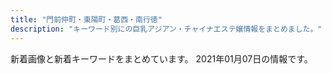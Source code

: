 ```yaml
---
title: "門前仲町・東陽町・葛西・南行徳"
description: "キーワード別にの巨乳アジアン・チャイナエステ嬢情報をまとめました。"
---
```


新着画像と新着キーワードをまとめています。
2021年01月07日の情報です。

<DmmAffiliateIns />
<KeywordTable
  shops={
    [
    {
        "img_links": [
            "http://zianana.xyz/uploads/180423/1-1P42311412G35.jpg",
            "http://zianana.xyz/templets/default/picture/top.jpg",
            "http://zianana.xyz/uploads/201203/1-20120313504U34.jpg",
            "http://zianana.xyz/templets/default/picture/s_news2.jpg",
            "http://zianana.xyz/uploads/201203/1-201203134JQS.jpg",
            "http://zianana.xyz/templets/default/picture/r1.jpg",
            "http://zianana.xyz/uploads/180423/1-1P423104442464.jpg",
            "http://zianana.xyz/uploads/201203/1-2012031521521S.jpg",
            "http://zianana.xyz/uploads/201203/1-201203135311U5.jpg",
            "http://zianana.xyz/uploads/180423/1-1P423114205441.jpg",
            "http://zianana.xyz/uploads/201203/1-201203134924N5.jpg",
            "http://zianana.xyz/uploads/180423/1-1P42311444M56.jpg",
            "http://zianana.xyz/uploads/201203/1-201203134SD11.jpg",
            "http://zianana.xyz/templets/default/picture/end.png",
            "http://zianana.xyz/uploads/201203/1-201203152231301.jpg",
            "http://zianana.xyz/uploads/180423/1-1P423114421310.jpg"
        ],
        "name": "\u5e78\u305b",
        "keywords": {
            "88": 3,
            "86": 3,
            "D": 3,
            "E": 6,
            "85": 3,
            "C": 9
        },
        "url": "http://zianana.xyz/",
        "station": "\u6728\u5834\u99c52\u756a\u51fa\u53e3"
    },
    {
        "img_links": [
            "http://honey-honey.oks.bz/photos/sites/12/2018/05/2018052507565947.jpg",
            "http://honey-honey.oks.bz/photos/sites/12/2020/12/202012161830054.jpg",
            "http://honey-honey.oks.bz/photos/sites/12/2018/05/2018052507565915.jpg",
            "http://honey-honey.oks.bz/photos/sites/12/2019/03/2019031519301066.jpg",
            "http://honey-honey.oks.bz/photos/sites/12/2020/10/2020102718213243.jpg",
            "http://honey-honey.oks.bz/photos/sites/12/2018/08/2018083009422342.jpg",
            "http://honey-honey.oks.bz/photos/sites/12/2018/09/2018091109422420.jpg",
            "http://honey-honey.oks.bz/photos/sites/12/2020/06/202006221317315.jpg",
            "http://honey-honey.oks.bz/photos/sites/12/2020/01/2020010912552782.jpg",
            "http://honey-honey.oks.bz/photos/sites/12/2020/01/2020010611404957.jpg",
            "http://gekkou2.a1.ies.bz/upload/sites/12/2020/12/2020122317262280.jpg",
            "http://honey-honey.oks.bz/photos/sites/12/2019/07/2019073011000090.jpg",
            "http://honey-honey.oks.bz/photos/sites/12/2019/09/2019092614582660.jpg",
            "http://honey-honey.oks.bz/images/s_face.jpg",
            "http://honey-honey.oks.bz/images/s_link.png",
            "http://gekkou2.a1.ies.bz/upload/sites/12/2020/12/2020122317270920.jpg",
            "http://honey-honey.oks.bz/images/top.png",
            "http://honey-honey.oks.bz/images/s_news.jpg",
            "http://honey-honey.oks.bz/photos/sites/12/2018/06/2018062609292113.jpg",
            "http://honey-honey.oks.bz/photos/sites/12/2020/12/2020120213320379.jpg",
            "http://honey-honey.oks.bz/images/mobile.jpg",
            "http://honey-honey.oks.bz/photos/sites/12/2020/07/2020072713102372.jpg",
            "http://honey-honey.oks.bz/photos/sites/12/2019/01/2019010713202685.jpg",
            "http://honey-honey.oks.bz/photos/sites/12/2020/02/2020022712250768.jpg",
            "http://honey-honey.oks.bz/photos/sites/12/2018/12/2018121114310827.jpg",
            "http://honey-honey.oks.bz/photos/sites/12/2018/08/2018082509443047.jpg",
            "http://honey-honey.oks.bz/photos/sites/12/2020/02/2020021813422714.jpg",
            "http://honey-honey.oks.bz/photos/sites/12/2018/05/201805250756593.jpg",
            "http://honey-honey.oks.bz/photos/sites/12/2018/11/2018112411391860.jpg",
            "http://honey-honey.oks.bz/images/s_staff.png",
            "http://honey-honey.oks.bz/photos/sites/12/2020/12/2020122317262280.jpg",
            "http://honey-honey.oks.bz/photos/sites/12/2020/12/2020122317270920.jpg",
            "http://honey-honey.oks.bz/images/room1.jpg",
            "http://honey-honey.oks.bz/images/room2.jpg",
            "http://honey-honey.oks.bz/photos/sites/12/2020/01/2020012916562962.jpg",
            "http://honey-honey.oks.bz/images/s_mobile.jpg",
            "http://honey-honey.oks.bz/photos/sites/12/2018/10/2018100114043182.jpg",
            "http://honey-honey.oks.bz/photos/sites/12/2019/09/2019090915443421.jpg"
        ],
        "station": "\u884c\u5fb3\u99c5\u5357\u53e3",
        "keywords": {
            "82": 3,
            "84": 1,
            "87": 5,
            "85": 4,
            "E": 3,
            "83": 3,
            "90": 1,
            "86": 8,
            "D": 13,
            "F": 1,
            "C": 7,
            "89": 1
        },
        "url": "http://honey-honey.oks.bz/",
        "name": "Honey Honey \u30fb\u30cf\u30cb\u30fc\u30cf\u30cb\u30fc"
    },
    {
        "img_links": [
            "http://www.es-orion.click/img/emili.jpg",
            "http://www.es-orion.click/images/head.jpg",
            "http://www.es-orion.click/img/serina.jpg",
            "http://www.es-orion.click/img/sayaka1.jpg",
            "http://www.es-orion.click/images/ac1.jpg",
            "http://www.es-orion.click/img/naomi1.jpg",
            "http://www.es-orion.click/images/mobile.jpg",
            "http://www.es-orion.click/img/urara.jpg",
            "http://www.es-orion.click/images/1.jpg",
            "http://www.es-orion.click/img/urara1.jpg",
            "http://www.es-orion.click/images/tel.jpg",
            "http://www.es-orion.click/img/hikari.jpg",
            "http://www.es-orion.click/img/suzu1.jpg",
            "http://www.es-orion.click/img/momoko.jpg",
            "http://www.es-orion.click/img/kaori.jpg",
            "http://www.es-orion.click/img/rin.jpg",
            "http://www.es-orion.click/images/interior_t.jpg",
            "http://www.es-orion.click/img/natu.jpg",
            "http://www.es-orion.click/images/rem.jpg",
            "http://www.es-orion.click/img/erin.jpg",
            "http://www.es-orion.click/img/yuyu.jpg",
            "http://www.es-orion.click/img/sayaka2.jpg",
            "http://www.es-orion.click/img/serina1.jpg",
            "http://www.es-orion.click/img/emili1.jpg",
            "http://www.es-orion.click/images/news.jpg",
            "http://www.es-orion.click/img/yuyu1.jpg",
            "http://www.es-orion.click/img/miwa1.jpg",
            "http://www.es-orion.click/images/int2.jpg",
            "http://www.es-orion.click/img/rin1.jpg",
            "http://www.es-orion.click/img/hikari1.jpg",
            "http://www.es-orion.click/images/2.jpg",
            "http://www.es-orion.click/img/natu1.jpg",
            "http://www.es-orion.click/images/sys1.jpg",
            "http://www.es-orion.click/images/3.jpg",
            "http://www.es-orion.click/img/erin1.jpg",
            "http://www.es-orion.click/images/line.png",
            "http://www.es-orion.click/images/ta.jpg",
            "http://www.es-orion.click/img/ami.jpg",
            "http://www.es-orion.click/images/info.jpg",
            "http://www.es-orion.click/img/miwa.jpg",
            "http://www.es-orion.click/img/momoko1.jpg",
            "http://www.es-orion.click/images/int1.jpg",
            "http://www.es-orion.click/img/naomi.jpg",
            "http://www.es-orion.click/img/runa.jpg",
            "http://www.es-orion.click/img/suzu.jpg",
            "http://www.es-orion.click/img/runa1.jpg",
            "http://www.es-orion.click/images/4.jpg",
            "http://www.es-orion.click/img/kaori1.jpg",
            "http://www.es-orion.click/img/ami1.jpg",
            "http://www.es-orion.click/img/mayu1.jpg",
            "http://www.es-orion.click/img/sayaka.jpg",
            "http://www.es-orion.click/img/mayu.jpg",
            "http://www.es-orion.click/images/staff_t.jpg"
        ],
        "keywords": {},
        "station": "\u9580\u524d\u4ef2\u753a\u99c55\u756a\u51fa\u53e3",
        "name": "\u30aa\u30ea\u30aa\u30f3",
        "url": "http://www.es-orion.click/"
    },
    {
        "img_links": [
            "https://love-baby.iest.info/photos/sites/35/2020/09/2020092203420730.jpg",
            "https://love-baby.iest.info/images/m2.jpg",
            "https://love-baby.iest.info/photos/sites/35/2020/10/202010310708207.jpg",
            "https://love-baby.iest.info/photos/sites/35/2020/11/2020110908104575.jpg",
            "https://love-baby.iest.info/images/m1.jpg",
            "https://love-baby.iest.info/images/ico01.png",
            "https://love-baby.iest.info/images/top_sp_slider02.jpg",
            "https://love-baby.iest.info/images/pic_girl01.jpg",
            "https://love-baby.iest.info/photos/sites/35/2021/01/2021010510014588.jpg",
            "https://love-baby.iest.info/photos/sites/35/2020/09/2020092705342327.jpg",
            "https://love-baby.iest.info/photos/sites/35/2020/09/2020092203405271.jpg",
            "https://love-baby.iest.info/photos/sites/35/2020/10/202010120850153.jpg",
            "https://love-baby.iest.info/photos/sites/35/2020/09/2020092203430440.jpg",
            "https://love-baby.iest.info/images/m3.jpg",
            "https://love-baby.iest.info/images/m6.jpg",
            "https://love-baby.iest.info/images/top_sp_slider01.jpg",
            "https://love-baby.iest.info/photos/sites/35/2020/12/2020120701594443.jpg",
            "https://love-baby.iest.info/images/m4.jpg",
            "https://love-baby.iest.info/photos/sites/35/2020/11/2020111108283775.jpg",
            "https://love-baby.iest.info/images/pagetop.png"
        ],
        "keywords": {
            "E": 8,
            "83": 4,
            "87": 16,
            "85": 8,
            "D": 32,
            "88": 4,
            "86": 8
        },
        "name": "Love Baby",
        "station": "\u884c\u5fb3\u99c5\u5357\u53e3",
        "url": "https://love-baby.iest.info/"
    },
    {
        "img_links": [
            "http://soft-room.work/staff/mina.jpg",
            "http://soft-room.work/sp/images/tel.jpg",
            "http://soft-room.work/staff/mirai.jpg",
            "http://soft-room.work/sp/img/juri1.jpg",
            "http://soft-room.work/images/sys2.jpg",
            "http://soft-room.work/images/b1.jpg",
            "http://soft-room.work/sp/images/news.jpg",
            "http://soft-room.work/images/11.jpg",
            "http://soft-room.work/sp/img/mina1.jpg",
            "http://soft-room.work/staff/rina.jpg",
            "http://soft-room.work/img/mei1.jpg",
            "http://soft-room.work/img/mina1.jpg",
            "http://soft-room.work/sp/images/int3.jpg",
            "http://soft-room.work/sp/staff/rina.jpg",
            "http://soft-room.work/images/int1.jpg",
            "http://soft-room.work/sp/staff/miho.jpg",
            "http://soft-room.work/sp/images/concept.jpg",
            "http://soft-room.work/images/tgirl.jpg",
            "http://soft-room.work/staff/miho.jpg",
            "http://soft-room.work/sp/menu/top.jpg",
            "http://soft-room.work/images/sm.jpg",
            "http://soft-room.work/staff/juri.jpg",
            "http://soft-room.work/sp/staff/mina.jpg",
            "http://soft-room.work/sp/images/footer.jpg",
            "http://soft-room.work/images/12.jpg",
            "http://soft-room.work/img/miho1.jpg",
            "http://soft-room.work/images/4.jpg",
            "http://soft-room.work/img/rina1.jpg",
            "http://soft-room.work/sp/images/int2.jpg",
            "http://soft-room.work/sp/staff/juri.jpg",
            "http://soft-room.work/images/staff_t.jpg",
            "http://soft-room.work/images/6.jpg",
            "http://soft-room.work/images/rec2.jpg",
            "http://soft-room.work/images/1.jpg",
            "http://soft-room.work/sp/images/rec2.jpg",
            "http://soft-room.work/img/mirai1.jpg",
            "http://soft-room.work/images/rec1.jpg",
            "http://soft-room.work/sp/images/int1.jpg",
            "http://soft-room.work/sp/staff/sora.jpg",
            "http://soft-room.work/staff/mei.jpg",
            "http://soft-room.work/images/tr.jpg",
            "http://soft-room.work/images/concept.jpg",
            "http://soft-room.work/images/sys1.jpg",
            "http://soft-room.work/sp/images/ac1.jpg",
            "http://soft-room.work/images/news_t.jpg",
            "http://soft-room.work/sp/staff/mirai.jpg",
            "http://soft-room.work/sp/images/newsb.png",
            "http://soft-room.work/sp/img/rina1.jpg",
            "http://soft-room.work/sp/images/head.jpg",
            "http://soft-room.work/sp/img/miho1.jpg",
            "http://soft-room.work/sp/images/topgirl.jpg",
            "http://soft-room.work/images/head.jpg",
            "http://soft-room.work/sp/images/staff_t.jpg",
            "http://soft-room.work/images/interior_t.jpg",
            "http://soft-room.work/sp/img/rina2.jpg",
            "http://soft-room.work/images/newface.jpg",
            "http://soft-room.work/sp/images/sys1.jpg",
            "http://soft-room.work/staff/sora.jpg",
            "http://soft-room.work/sp/img/sora1.jpg",
            "http://soft-room.work/images/ac1.jpg",
            "http://soft-room.work/images/sys3.jpg",
            "http://soft-room.work/img/yui1.jpg",
            "http://soft-room.work/sp/menu/staff.jpg",
            "http://soft-room.work/img/sora1.jpg",
            "http://soft-room.work/images/16.jpg",
            "http://soft-room.work/staff/yui.jpg",
            "http://soft-room.work/sp/images/int4.jpg",
            "http://soft-room.work/img/juri1.jpg",
            "http://soft-room.work/sp/images/sys2.jpg",
            "http://soft-room.work/img/rina2.jpg",
            "http://soft-room.work/sp/staff/mei.jpg",
            "http://soft-room.work/sp/img/mirai1.jpg",
            "http://soft-room.work/images/news_b.jpg",
            "http://soft-room.work/sp/img/mei1.jpg",
            "http://soft-room.work/images/17.jpg",
            "http://soft-room.work/sp/staff/yui.jpg",
            "http://soft-room.work/sp/images/sys3.jpg",
            "http://soft-room.work/sp/img/yui1.jpg",
            "http://soft-room.work/sp/images/b1.jpg",
            "http://soft-room.work/images/int2.jpg",
            "http://soft-room.work/sp/images/interior_t.jpg",
            "http://soft-room.work/sp/images/rec1.jpg",
            "http://soft-room.work/images/3.jpg",
            "http://soft-room.work/sp/images/ta.jpg"
        ],
        "keywords": {},
        "url": "http://soft-room.work/",
        "station": "\u6728\u5834\u99c52\u756a\u51fa\u53e3",
        "name": "\u30bd\u30d5\u30c8\u306a\u7a7a\u9593"
    },
    {
        "name": "\u767d\u3044\u604b\u4eba",
        "img_links": [
            "http://bitiyuint.xyz/uploads/180423/1-1P42311444M56.jpg",
            "http://bitiyuint.xyz/uploads/180423/1-1P423104442464.jpg",
            "http://bitiyuint.xyz/templets/default/picture/s_news2.jpg",
            "http://bitiyuint.xyz/uploads/201217/1-20121F9352MD.jpg",
            "http://bitiyuint.xyz/uploads/180423/1-1P423114421310.jpg",
            "http://bitiyuint.xyz/uploads/201216/1-201216163151258.jpg",
            "http://bitiyuint.xyz/uploads/180423/1-1P423114205441.jpg",
            "http://bitiyuint.xyz/templets/default/picture/top.jpg",
            "http://bitiyuint.xyz/uploads/201216/1-20121616311R00.jpg",
            "http://bitiyuint.xyz/uploads/201216/1-201216162P1O2.jpg",
            "http://bitiyuint.xyz/templets/default/picture/r1.jpg",
            "http://bitiyuint.xyz/uploads/180423/1-1P42311412G35.jpg",
            "http://bitiyuint.xyz/templets/default/picture/end.png",
            "http://bitiyuint.xyz/uploads/201217/1-20121F93543320.jpg"
        ],
        "keywords": {
            "C": 9,
            "E": 6,
            "86": 3,
            "85": 3,
            "88": 3,
            "D": 3
        },
        "url": "http://bitiyuint.xyz/",
        "station": "\u845b\u897f\u99c5\u535a\u7269\u9928\u53e3"
    },
    {
        "station": "\u9580\u524d\u4ef2\u753a\u99c53\u756a\u53e3",
        "img_links": [
            "http://lamar-massage.work/img/head.png",
            "http://lamar-massage.work/img/s14.png",
            "http://lamar-massage.work/img/sta34.jpg",
            "http://lamar-massage.work/img/link-3.png",
            "http://lamar-massage.work/img/s30.png",
            "http://lamar-massage.work/i/img/sta24.png",
            "http://lamar-massage.work/img/st32.png",
            "http://lamar-massage.work/img/sta29.png",
            "http://lamar-massage.work/img/nos.png",
            "http://lamar-massage.work/i/img/sta31.png",
            "http://lamar-massage.work/img/st29.png",
            "http://lamar-massage.work/img/s32.png",
            "http://lamar-massage.work/img/sta33.png",
            "http://lamar-massage.work/i/img/sta35.jpg",
            "http://lamar-massage.work/img/st28.png",
            "http://lamar-massage.work/img/st31.png",
            "http://lamar-massage.work/img/sta35.jpg",
            "http://lamar-massage.work/img/link-2.png",
            "http://lamar-massage.work/i/img/r4.jpg",
            "http://lamar-massage.work/img/s28.png",
            "http://lamar-massage.work/img/sta28.png",
            "http://lamar-massage.work/img/link-4.png",
            "http://lamar-massage.work/img/s34.jpg",
            "http://lamar-massage.work/i/img/sta30.png",
            "http://lamar-massage.work/i/img/sta28.png",
            "http://lamar-massage.work/img/link-1.png",
            "http://lamar-massage.work/img/sta32.png",
            "http://lamar-massage.work/img/st35.jpg",
            "http://lamar-massage.work/img/st34.jpg",
            "http://lamar-massage.work/i/img/top.jpg",
            "http://lamar-massage.work/img/sta31.png",
            "http://lamar-massage.work/img/sta14.png",
            "http://lamar-massage.work/img/st14.png",
            "http://lamar-massage.work/i/img/r3.jpg",
            "http://lamar-massage.work/img/mo.png",
            "http://lamar-massage.work/i/img/sta33.png",
            "http://lamar-massage.work/img/s35.jpg",
            "http://lamar-massage.work/i/img/sta32.png",
            "http://lamar-massage.work/img/st33.png",
            "http://lamar-massage.work/i/img/sta29.png",
            "http://lamar-massage.work/i/img/sm.jpg",
            "http://lamar-massage.work/i/img/r2.jpg",
            "http://lamar-massage.work/img/bottom.png",
            "http://lamar-massage.work/img/ss35.jpg",
            "http://lamar-massage.work/i/img/sta34.jpg",
            "http://lamar-massage.work/img/ss14.png",
            "http://lamar-massage.work/i/img/sta23.png",
            "http://lamar-massage.work/img/s31.png",
            "http://lamar-massage.work/i/img/sta14.png",
            "http://lamar-massage.work/img/st30.png",
            "http://lamar-massage.work/img/sta30.png"
        ],
        "url": "http://lamar-massage.work/",
        "keywords": {
            "88": 5,
            "87": 3,
            "86": 1,
            "C": 17
        },
        "name": "\u30e9\u30fb\u30e1\u30fc\u30eb"
    },
    {
        "img_links": [],
        "keywords": {},
        "name": "Shamballa\uff5e\u30b7\u30e3\u30f3\u30d0\u30e9",
        "url": "http://hi-msg.com/shamballa/",
        "station": "\u7be0\u5d0e\u99c5\u5317\u53e3"
    },
    {
        "name": "Aegean Sea\u30fb\u30a8\u30fc\u30b2\u6d77",
        "url": "http://est-lux.com/",
        "station": "\u845b\u897f\u99c5\u4e2d\u592e\u53e3",
        "keywords": {
            "C": 15
        },
        "img_links": [
            "http://est-lux.com/img/ttl_staff.png",
            "http://est-lux.com/staff/miharu/01.jpg",
            "http://est-lux.com/staff/rina/01mb.jpg",
            "http://est-lux.com/staff/rina/01.jpg",
            "http://est-lux.com/staff/momo/01.jpg",
            "http://est-lux.com/staff/aya/01.jpg",
            "http://est-lux.com/img/ttl_recbnr.png",
            "http://est-lux.com/pic/head.png",
            "http://est-lux.com/img/access/address.png",
            "http://est-lux.com/staff/haruka/01mb.jpg",
            "http://est-lux.com/pic/campaign.png",
            "http://est-lux.com/staff/sakura/01mb.jpg",
            "http://est-lux.com/staff/momo/01mb.jpg",
            "http://est-lux.com/i/files/homeimg.jpg",
            "http://est-lux.com/img/ttl_mobile.png",
            "http://est-lux.com/staff/miharu/01mb.jpg",
            "http://est-lux.com/staff/sakura/01.jpg",
            "http://est-lux.com/staff/haruka/01.jpg",
            "http://est-lux.com/staff/aya/01mb.jpg"
        ]
    },
    {
        "name": "You And Me",
        "url": "http://youandme.jpest.net/",
        "keywords": {},
        "station": "\u9580\u524d\u4ef2\u753a\u99c52\u756a\u51fa\u53e3",
        "img_links": [
            "http://youandme.jpest.net/uploads//sites/19/2020/09/top-2.jpg",
            "http://youandme.jpest.net/uploads//sites/19/2020/09/g5-1.jpg",
            "http://youandme.jpest.net/uploads//sites/19/2020/09/r4.jpg",
            "http://youandme.jpest.net/uploads//sites/19/2020/09/g4-2.jpg",
            "http://youandme.jpest.net/uploads//sites/19/2020/09/r1.jpg",
            "http://youandme.jpest.net/uploads//sites/19/2020/12/a2.jpg",
            "http://youandme.jpest.net/uploads//sites/19/2020/09/news.jpg",
            "http://youandme.jpest.net/uploads//sites/19/2020/09/1.jpg",
            "http://youandme.jpest.net/uploads//sites/19/2020/09/r3.jpg",
            "http://youandme.jpest.net/uploads//sites/19/2020/12/a1.jpg",
            "http://youandme.jpest.net/uploads//sites/19/2020/09/mobile.jpg",
            "http://youandme.jpest.net/uploads//sites/19/2020/12/a3.jpg",
            "http://youandme.jpest.net/uploads//sites/19/elementor/thumbs/g3-2-ovtnoxj0herfda8sgqdu3i0ozso844lr0cceku1toc.jpg",
            "http://youandme.jpest.net/uploads//sites/19/2020/09/g3-2.jpg",
            "http://youandme.jpest.net/uploads//sites/19/2020/09/top1-2.jpg",
            "http://youandme.jpest.net/uploads//sites/19/elementor/thumbs/1-own10vfe1hff8c8ts2x3c73w1gcky7tazd16hc9jek.jpg",
            "http://youandme.jpest.net/uploads//sites/19/2020/09/pick.jpg",
            "http://youandme.jpest.net/uploads//sites/19/2020/09/s_staff.png",
            "http://youandme.jpest.net/uploads//sites/19/elementor/thumbs/g5-1-ovsa7s6s06i59zgm4bkysgtdltq5bskh4h6fo0z69o.jpg",
            "http://youandme.jpest.net/uploads//sites/19/2020/09/g2-2.jpg",
            "http://youandme.jpest.net/uploads//sites/19/2020/12/a4.jpg",
            "http://youandme.jpest.net/uploads//sites/19/elementor/thumbs/g4-2-ovtnpx8vp44bmgswo5tnq907kfs68mjjt94utckv3w.jpg",
            "http://youandme.jpest.net/uploads//sites/19/elementor/thumbs/g2-2-ovtno69oz7q40lcdvwlnl6wbrmekwwlj8lfbnt68os.jpg",
            "http://youandme.jpest.net/uploads//sites/19/2020/10/1.jpg",
            "http://youandme.jpest.net/uploads//sites/19/2020/09/r2.jpg"
        ]
    },
    {
        "img_links": [
            "http://k-este.info/wp/wp-content/uploads/2019/10/1fcgvhbkjnl.jpg",
            "http://k-este.info/wp/wp-content/themes/Butterfly2_ver_1_3/images/room/14.png",
            "http://k-este.info/wp/wp-content/uploads/2019/03/sauishujajksakjas.jpg",
            "http://k-este.info/wp/wp-content/themes/Butterfly2_ver_1_3/images/room/11.png",
            "http://k-este.info/wp/wp-content/uploads/2020/10/sayutaa.jpg",
            "http://k-este.info/wp/wp-content/uploads/2019/10/aestrdyfugihoj.jpg",
            "http://k-este.info/wp/wp-content/themes/Butterfly2_ver_1_3/images/tel.png",
            "http://k-este.info/wp/wp-content/uploads/2018/12/hsioajalska.jpg",
            "http://k-este.info/wp/wp-content/uploads/2019/03/shaoisjialkasa.jpg",
            "http://k-este.info/wp/wp-content/themes/Butterfly2_ver_1_3/images/room/4.jpg",
            "http://k-este.info/wp/wp-content/uploads/2019/06/gysahisuaoa.jpg",
            "http://k-este.info/wp/wp-content/uploads/2019/08/caersrdtfyugio.jpg",
            "http://k-este.info/wp/wp-content/uploads/2019/05/sagiuhsaa.jpg",
            "http://k-este.info/wp/wp-content/uploads/2019/02/husaioajsoiaskal.jpg",
            "http://k-este.info/wp/wp-content/uploads/2019/09/awrestdyfu.jpg",
            "http://k-este.info/wp/wp-content/uploads/2019/06/hahsioajosa.jpg",
            "http://k-este.info/wp/wp-content/uploads/2019/10/xsterdyfugihoj.jpg",
            "http://k-este.info/wp/wp-content/uploads/2019/02/giuhojklmkl.jpg",
            "http://k-este.info/wp/wp-content/themes/Butterfly2_ver_1_3/event/top-img01.png",
            "http://k-este.info/wp/wp-content/uploads/2020/02/restdfygu.jpg",
            "http://k-este.info/wp/wp-content/uploads/2019/10/esrdtfyuygihojp.jpg",
            "http://k-este.info/wp/wp-content/uploads/2019/12/erstdyfui.jpg",
            "http://k-este.info/wp/wp-content/uploads/2019/08/awestrdyfug.jpg",
            "http://k-este.info/wp/wp-content/uploads/2019/01/asiojalkakallk.jpg",
            "http://k-este.info/wp/wp-content/uploads/2020/12/1212shhh.jpg",
            "http://k-este.info/wp/wp-content/uploads/2019/04/ksahuahiaa.jpg",
            "http://k-este.info/wp/wp-content/themes/Butterfly2_ver_1_3/images/room/13.png",
            "http://k-este.info/wp/wp-content/uploads/2019/07/sertdyfugiho.jpg",
            "http://k-este.info/wp/wp-content/uploads/2019/01/aijsalmkalalsas.jpg",
            "http://k-este.info/wp/wp-content/themes/Butterfly2_ver_1_3/images/room/1.jpg",
            "http://k-este.info/wp/wp-content/uploads/2020/01/rtxyuiosa.jpg",
            "http://k-este.info/wp/wp-content/themes/Butterfly2_ver_1_3/images/room/15.png",
            "http://k-este.info/wp/wp-content/uploads/2019/12/esrtdyfugiho.jpg",
            "http://k-este.info/wp/wp-content/themes/Butterfly2_ver_1_3/images/room/16.png",
            "http://k-este.info/wp/wp-content/themes/Butterfly2_ver_1_3/images/call.png",
            "http://k-este.info/wp/wp-content/uploads/2018/12/hiassikjasaksaj.jpg",
            "http://k-este.info/wp/wp-content/uploads/2019/07/gshuiaoisa.jpg",
            "http://k-este.info/wp/wp-content/uploads/2020/01/fyugishoa.jpg",
            "http://k-este.info/wp/wp-content/uploads/2019/05/hioasjsaoaio.jpg",
            "http://k-este.info/wp/wp-content/themes/Butterfly2_ver_1_3/images/room/3.jpg",
            "http://k-este.info/wp/wp-content/themes/Butterfly2_ver_1_3/images/room/12.png",
            "http://k-este.info/wp/wp-content/uploads/2020/12/1897s.jpg",
            "http://k-este.info/wp/wp-content/uploads/2019/07/tdsafgyuaihoja.jpg",
            "http://k-este.info/wp/wp-content/uploads/2019/02/uisjamlklaa.jpg",
            "http://k-este.info/wp/wp-content/themes/Butterfly2_ver_1_3/event/top-img02.png",
            "http://k-este.info/wp/wp-content/themes/Butterfly2_ver_1_3/images/room/2.jpg",
            "http://k-este.info/wp/wp-content/uploads/2019/09/esrtdytfugisa.jpg",
            "http://k-este.info/wp/wp-content/uploads/2018/03/hisahoiao1.jpg",
            "http://k-este.info/wp/wp-content/uploads/2019/09/rydtfugih.jpg",
            "http://k-este.info/wp/wp-content/uploads/2020/02/eraaaaaaaa.jpg",
            "http://k-este.info/wp/wp-content/uploads/2019/05/shashaoiijaosa.jpg",
            "http://k-este.info/wp/wp-content/uploads/2019/04/shuaisauaoa.jpg",
            "http://k-este.info/wp/wp-content/uploads/2019/07/serdtfyugi.jpg"
        ],
        "name": "\u30b9\u30a4\u30fc\u30c8\u30cf\u30fc\u30c8",
        "keywords": {
            "F": 1,
            "E": 14,
            "D": 28,
            "C": 7,
            "\u80f8": 1,
            "G": 2
        },
        "url": "http://k-este.info/",
        "station": "\u897f\u845b\u897f\u99c5\u5317\u53e3"
    },
    {
        "url": "http://aphrodite-est.xyz/",
        "keywords": {
            "85": 2,
            "E": 3,
            "D": 4,
            "86": 7,
            "C": 2
        },
        "name": "Pinkie \uff5e\u30d4\u30f3\u30ad\u30fc\uff5e",
        "station": "\u884c\u5fb3\u99c5\u5357\u53e3",
        "img_links": [
            "http://aphrodite-est.xyz/img/top01.png",
            "http://aphrodite-est.xyz/img/nav-003.png",
            "http://aphrodite-est.xyz/img/nav-006.png",
            "http://aphrodite-est.xyz/img/cg05.png",
            "http://aphrodite-est.xyz/img/cg08.png",
            "http://aphrodite-est.xyz/img/nav-001.png",
            "http://aphrodite-est.xyz/img/nav-005.png",
            "http://aphrodite-est.xyz/img/cg03.png",
            "http://aphrodite-est.xyz/img/stb.jpg",
            "http://aphrodite-est.xyz/img/nav-002.png",
            "http://aphrodite-est.xyz/img/cg06.png",
            "http://aphrodite-est.xyz/img/tel.png",
            "http://aphrodite-est.xyz/img/cg04.png",
            "http://aphrodite-est.xyz/img/cg01.png",
            "http://aphrodite-est.xyz/img/stt.jpg",
            "http://aphrodite-est.xyz/img/cg07.png",
            "http://aphrodite-est.xyz/img/nav-004.png",
            "http://aphrodite-est.xyz/img/cg02.png",
            "http://aphrodite-est.xyz/img/cg041.png",
            "http://aphrodite-est.xyz/img/no.png",
            "http://aphrodite-est.xyz/img/cg09.png"
        ]
    },
    {
        "station": "\u884c\u5fb3\u99c5\u5317\u53e3",
        "img_links": [
            "http://es-chinese.info/wp-content/uploads/2020/11/yukina1_\u526f\u672c.jpg",
            "http://es-chinese.info/wp-content/themes/template-salon2/images/bnr.jpg",
            "http://es-chinese.info/wp-content/uploads/2020/09/sana_\u526f\u672c-212x300.jpg",
            "http://es-chinese.info/wp-content/uploads/2020/11/yukina2_\u526f\u672c-500x750.jpg",
            "http://es-chinese.info/wp-content/uploads/2020/12/haruxd1_\u526f\u672c-576x1024.jpg",
            "http://es-chinese.info/wp-content/uploads/2020/11/akane6_\u526f\u672c.jpg",
            "http://es-chinese.info/wp-content/uploads/2020/09/ayimixd_\u526f\u672c-1-577x1024.jpg",
            "http://es-chinese.info/wp-content/uploads/2020/11/mayixd1_\u526f\u672c_\u526f\u672c-165x300.jpg",
            "http://es-chinese.info/wp-content/uploads/2021/01/IMG_5618-500x480.jpg",
            "http://es-chinese.info/wp-content/themes/template-salon2/images/header-tel.png",
            "http://es-chinese.info/wp-content/uploads/2020/04/hina1_\u526f\u672c-167x300.jpg",
            "http://es-chinese.info/wp-content/uploads/2021/01/IMG_5618.jpg",
            "http://es-chinese.info/wp-content/uploads/2020/07/yukina2_\u526f\u672c-209x300.jpg",
            "http://es-chinese.info/wp-content/uploads/2020/07/miki5_\u526f\u672c-169x300.jpg",
            "http://es-chinese.info/wp-content/uploads/2020/11/yukina2_\u526f\u672c.jpg",
            "http://es-chinese.info/wp-content/uploads/2020/07/miki6_\u526f\u672c-169x300.jpg",
            "http://es-chinese.info/wp-content/uploads/2020/12/haruxd1_\u526f\u672c-169x300.jpg",
            "http://es-chinese.info/wp-content/uploads/2020/11/akane6_\u526f\u672c-553x1024.jpg",
            "http://es-chinese.info/wp-content/uploads/2020/11/sayumixd3_\u526f\u672c-218x300.jpg",
            "http://es-chinese.info/wp-content/uploads/2019/12/WeChat-Image_20191207141010-150x150.jpg",
            "http://es-chinese.info/wp-content/uploads/2020/04/hina2_\u526f\u672c_\u526f\u672c-167x300.jpg",
            "http://es-chinese.info/wp-content/themes/template-salon2/images/noimg.jpg",
            "http://es-chinese.info/wp-content/uploads/2020/07/miki6_\u526f\u672c-500x750.jpg",
            "http://es-chinese.info/wp-content/uploads/2020/09/sana_\u526f\u672c.jpg",
            "http://es-chinese.info/wp-content/uploads/2020/11/mayixd2_\u526f\u672c-500x750.jpg",
            "http://es-chinese.info/wp-content/uploads/2020/09/ayimixd_\u526f\u672c-1-169x300.jpg",
            "http://es-chinese.info/wp-content/uploads/2020/11/yukina1_\u526f\u672c-500x750.jpg",
            "http://es-chinese.info/wp-content/uploads/2020/09/ayimixd_\u526f\u672c-1-500x750.jpg",
            "http://es-chinese.info/wp-content/uploads/2020/11/yukina1_\u526f\u672c-212x300.jpg",
            "http://es-chinese.info/wp-content/uploads/2020/11/miya8_\u526f\u672c-165x300.jpg",
            "http://es-chinese.info/wp-content/uploads/2020/12/haruxd2_\u526f\u672c.jpg",
            "http://es-chinese.info/wp-content/uploads/2020/11/akane6_\u526f\u672c-500x750.jpg",
            "http://es-chinese.info/wp-content/uploads/2020/01/aya4_\u526f\u672c-500x750.jpg",
            "http://es-chinese.info/wp-content/uploads/2020/04/hina1_\u526f\u672c-570x1024.jpg",
            "http://es-chinese.info/wp-content/uploads/2020/11/mayixd2_\u526f\u672c.jpg",
            "http://es-chinese.info/wp-content/uploads/2020/04/hina1_\u526f\u672c-500x750.jpg",
            "http://es-chinese.info/wp-content/uploads/2019/12/WeChat-Image_20191207141010-768x1024.jpg",
            "http://es-chinese.info/wp-content/uploads/2020/11/mayixd2_\u526f\u672c-162x300.jpg",
            "http://es-chinese.info/wp-content/uploads/2020/11/sayumixd1_\u526f\u672c-218x300.jpg",
            "http://es-chinese.info/wp-content/uploads/2020/12/haruxd1_\u526f\u672c-500x750.jpg",
            "http://es-chinese.info/wp-content/uploads/2020/11/akane6_\u526f\u672c-162x300.jpg",
            "http://es-chinese.info/wp-content/uploads/2020/09/hare1_\u526f\u672c-576x1024.jpg",
            "http://es-chinese.info/wp-content/uploads/2020/11/mayixd1_\u526f\u672c_\u526f\u672c-500x750.jpg",
            "http://es-chinese.info/wp-content/uploads/2020/09/hare2_\u526f\u672c-164x300.jpg",
            "http://es-chinese.info/wp-content/uploads/2020/11/sayumixd1_\u526f\u672c-500x750.jpg",
            "http://es-chinese.info/wp-content/uploads/2020/11/sayumixd1_\u526f\u672c.jpg",
            "http://es-chinese.info/wp-content/uploads/2019/12/WeChat-Image_20191207141003.jpg",
            "http://es-chinese.info/wp-content/uploads/2020/12/IMG_5617-500x480.jpg",
            "http://es-chinese.info/wp-content/uploads/2020/12/IMG_5617-300x157.jpg",
            "http://es-chinese.info/wp-content/themes/template-salon2/images/main1.jpg",
            "http://es-chinese.info/wp-content/uploads/2020/07/miki6_\u526f\u672c-576x1024.jpg",
            "http://es-chinese.info/wp-content/uploads/2020/11/sayumixd2_\u526f\u672c-221x300.jpg",
            "http://es-chinese.info/wp-content/uploads/2019/12/WeChat-Image_20191207140959.jpg",
            "http://es-chinese.info/wp-content/uploads/2020/12/haruxd2_\u526f\u672c-500x750.jpg",
            "http://es-chinese.info/wp-content/uploads/2020/11/sayumixd2_\u526f\u672c-500x750.jpg",
            "http://es-chinese.info/wp-content/uploads/2020/12/IMG_5617.jpg",
            "http://es-chinese.info/wp-content/uploads/2020/12/IMG_5618-300x157.jpg",
            "http://es-chinese.info/wp-content/uploads/2020/09/hare1_\u526f\u672c-500x750.jpg",
            "http://es-chinese.info/wp-content/uploads/2020/11/sayumixd2_\u526f\u672c.jpg",
            "http://es-chinese.info/wp-content/uploads/2020/12/haruxd2_\u526f\u672c-169x300.jpg",
            "http://es-chinese.info/wp-content/uploads/2020/11/mayixd2_\u526f\u672c-552x1024.jpg",
            "http://es-chinese.info/wp-content/uploads/2020/12/haruxd1_\u526f\u672c.jpg",
            "http://es-chinese.info/wp-content/uploads/2019/12/WeChat-Image_20191207141010.jpg",
            "http://es-chinese.info/wp-content/uploads/2020/09/hare1_\u526f\u672c-169x300.jpg",
            "http://es-chinese.info/wp-content/uploads/2020/11/mayixd1_\u526f\u672c_\u526f\u672c.jpg",
            "http://es-chinese.info/wp-content/uploads/2019/12/WeChat-Image_20191207141006-768x1024.jpg",
            "http://es-chinese.info/wp-content/uploads/2020/09/sana_\u526f\u672c-500x750.jpg"
        ],
        "url": "http://es-chinese.info/",
        "keywords": {
            "G": 1,
            "\u30bb\u30af\u30b7\u30fc": 45,
            "F": 71,
            "E": 7
        },
        "name": "Aries \u30a2\u30ea\u30a8\u30b9"
    },
    {
        "keywords": {
            "E": 16,
            "D": 208,
            "87": 80,
            "86": 80,
            "85": 48,
            "83": 16,
            "C": 16
        },
        "url": "http://ran.xyz.mn/",
        "img_links": [
            "http://ran.xyz.mn/images/s_staff1.jpg",
            "http://ran.a6.reraku.work/upload/sites/52/2020/10/2020102615515749-347x520.jpg",
            "http://ran.a6.reraku.work/upload/sites/52/2020/10/2020101813463033-347x520.jpg",
            "http://ran.a6.reraku.work/upload/sites/52/2021/01/202101041535426-347x520.jpg",
            "http://ran.xyz.mn/images/s_link.jpg",
            "http://ran.xyz.mn/images/room4.jpg",
            "http://ran.xyz.mn/images/room1.jpg",
            "http://ran.a6.reraku.work/upload/sites/52/2020/10/2020101719461513-347x520.jpg",
            "http://ran.xyz.mn/images/room2.jpg",
            "http://ran.xyz.mn/images/room3.jpg",
            "http://ran.xyz.mn/images/bj3.jpg",
            "http://ran.xyz.mn/images/s_news.jpg",
            "http://ran.a6.reraku.work/upload/sites/52/2020/10/2020101719461051-347x520.jpg",
            "http://ran.a6.reraku.work/upload/sites/52/2020/12/2020121815164676-347x520.jpg",
            "http://ran.a6.reraku.work/upload/sites/52/2020/10/2020101719461283-347x520.jpg",
            "http://ran.xyz.mn/images/top.png",
            "http://ran.xyz.mn/images/bj1.jpg",
            "http://ran.a6.reraku.work/upload/sites/52/2020/11/2020110617334212-347x520.jpg",
            "http://ran.a6.reraku.work/upload/sites/52/2020/12/2020122715392878-347x520.jpg",
            "http://ran.a6.reraku.work/upload/sites/52/2020/11/2020112617030819-347x520.jpg",
            "http://ran.a6.reraku.work/upload/sites/52/2020/10/2020103017375975-347x520.jpg",
            "http://ran.a6.reraku.work/upload/sites/52/2020/11/2020111115275126-347x520.jpg",
            "http://ran.a6.reraku.work/upload/sites/52/2020/11/2020112114420918-347x520.jpg",
            "http://ran.xyz.mn/images/s_staff.jpg",
            "http://ran.xyz.mn/images/hua.jpg",
            "http://ran.a6.reraku.work/upload/sites/52/2020/12/2020120316532981-347x520.jpg",
            "http://ran.xyz.mn/images/new.jpg",
            "http://ran.a6.reraku.work/upload/sites/52/2020/12/2020122115255890-347x520.jpg"
        ],
        "station": "\u845b\u897f\u99c5\u897f\u53e3",
        "name": "\u82b1\u6d77"
    },
    {
        "keywords": {
            "C": 21
        },
        "img_links": [
            "http://arm-salon.com/img/att.png",
            "http://arm-salon.com/staff/emi/01.jpg",
            "http://arm-salon.com/staff/yuyu/01mb.jpg",
            "http://arm-salon.com/img/ttl_staff.png",
            "http://arm-salon.com/staff/sizuka/01.jpg",
            "http://arm-salon.com/staff/yuri/01mb.jpg",
            "http://arm-salon.com/staff/hana/01.jpg",
            "http://arm-salon.com/staff/maki/01.jpg",
            "http://arm-salon.com/staff/sizuka/01mb.jpg",
            "http://arm-salon.com/staff/hana/01mb.jpg",
            "http://arm-salon.com/staff/maki/01mb.jpg",
            "http://arm-salon.com/staff/emi/01mb.jpg",
            "http://arm-salon.com/staff/yui/01.jpg",
            "http://arm-salon.com/staff/midori/01mb.jpg",
            "http://arm-salon.com/staff/mika/01.jpg",
            "http://arm-salon.com/staff/anna/01.jpg",
            "http://arm-salon.com/staff/anna/01mb.jpg",
            "http://arm-salon.com/staff/yui/01mb.jpg",
            "http://arm-salon.com/staff/anna/02.jpg",
            "http://arm-salon.com/i/files/homeimg.jpg",
            "http://arm-salon.com/staff/yuyu/01.jpg",
            "http://arm-salon.com/staff/yuri/01.jpg",
            "http://arm-salon.com/staff/momo/01mb.jpg",
            "http://arm-salon.com/pic/top.png",
            "http://arm-salon.com/staff/kana/01mb.jpg",
            "http://arm-salon.com/staff/kana/01.jpg",
            "http://arm-salon.com/pic/head.png",
            "http://arm-salon.com/staff/midori/01.jpg",
            "http://arm-salon.com/img/ttl_mobile.png",
            "http://arm-salon.com/staff/mika/01mb.jpg",
            "http://arm-salon.com/staff/momo/01.jpg"
        ],
        "name": "\u68ee\u306e\u5bb6",
        "station": "\u897f\u845b\u897f\u99c5\u5317\u53e3",
        "url": "http://arm-salon.com/"
    },
    {
        "station": "\u6771\u967d\u753a\u99c51\u756a\u51fa\u53e3",
        "name": "\u6e29\u3082\u308a",
        "url": "http://www.nuku-mori.xyz/",
        "img_links": [
            "http://www.nuku-mori.xyz/images/index-take_07.jpg",
            "http://www.nuku-mori.xyz/images/staff/2/nana.jpg",
            "http://www.nuku-mori.xyz/pad/off.jpg",
            "http://www.nuku-mori.xyz/images/nav/c-nav-sys.jpg",
            "http://www.nuku-mori.xyz/images/staff/2/yuna.jpg",
            "http://www.nuku-mori.xyz/images/staff/2/yuki2.jpg",
            "http://www.nuku-mori.xyz/images/staff/2/ami.jpg",
            "http://www.nuku-mori.xyz/images/nav/c-nav-info.jpg",
            "http://www.nuku-mori.xyz/images/index-take_06.jpg",
            "http://www.nuku-mori.xyz/images/index-take_17.jpg",
            "http://www.nuku-mori.xyz/images/staff/2/mika.jpg",
            "http://www.nuku-mori.xyz/images/index-take_21.jpg",
            "http://www.nuku-mori.xyz/images/nav/index-t_staff.jpg",
            "http://www.nuku-mori.xyz/images/index-take_09.jpg",
            "http://www.nuku-mori.xyz/images/sys.jpg",
            "http://www.nuku-mori.xyz/images/index-take_02.jpg",
            "http://www.nuku-mori.xyz/images/index-take_12.jpg",
            "http://www.nuku-mori.xyz/images/index-take_13.jpg"
        ],
        "keywords": {
            "C": 6
        }
    },
    {
        "name": "\u884c\u5fb3\u5b66\u5712",
        "station": "\u884c\u5fb3\u99c5\u5357\u53e3",
        "img_links": [
            "http://gakuen.xyz.mn/images/mobile.jpg",
            "http://gakuen.xyz.mn/photos/sites/71/2020/07/2020072818525399-e1595929983556.jpeg",
            "http://gakuen.xyz.mn/photos/sites/71/2019/10/2019101811500268.jpg",
            "http://gakuen.xyz.mn/photos/sites/71/2020/11/2020112517584561.jpg",
            "http://gakuen.xyz.mn/photos/sites/71/2020/11/2020111416130515.jpg",
            "http://gakuen.xyz.mn/photos/sites/71/2020/02/2020022210241571.jpg",
            "http://gakuen.xyz.mn/photos/sites/71/2020/10/2020100218100763-e1601629820385.jpeg",
            "http://gakuen.xyz.mn/photos/sites/71/2020/10/2020102412595563.jpg",
            "http://gakuen.xyz.mn/images/2.jpg",
            "http://gakuen.xyz.mn/images/g10.jpg",
            "http://gakuen.xyz.mn/photos/sites/71/2020/03/2020032610084881.jpg",
            "http://gakuen.xyz.mn/images/info2.jpg",
            "http://gakuen.xyz.mn/photos/sites/71/2020/12/2020121520572767-e1608033456606.jpeg",
            "http://gakuen.xyz.mn/photos/sites/71/2020/02/2020020317060366.jpg",
            "http://gakuen.xyz.mn/images/g1.jpg",
            "http://gakuen.xyz.mn/photos/sites/71/2019/11/2019111517040618.jpg",
            "http://gakuen.xyz.mn/images/g3.jpg",
            "http://gakuen.xyz.mn/images/staff_bj3.jpg",
            "http://gakuen.xyz.mn/photos/sites/71/2020/09/2020092818552897-e1601286939353.jpeg",
            "http://gakuen.xyz.mn/photos/sites/71/2020/01/2020011015294716.jpg",
            "http://gakuen.xyz.mn/photos/sites/71/2020/07/2020072818553775.jpg",
            "http://gakuen.xyz.mn/photos/sites/71/2020/02/2020021414323643.jpg",
            "http://gakuen.xyz.mn/photos/sites/71/2020/01/2020010819500099-e1578480607107.jpeg",
            "http://gakuen.xyz.mn/photos/sites/71/2020/06/2020061015582330.jpg",
            "http://gakuen.xyz.mn/photos/sites/71/2019/10/2019101811390877.jpg",
            "http://gakuen.xyz.mn/photos/sites/71/2020/02/2020022618290662.jpg",
            "http://gakuen.xyz.mn/photos/sites/71/2020/12/2020122014304059.jpg",
            "http://gakuen.xyz.mn/images/s_staff.jpg",
            "http://gakuen.xyz.mn/photos/sites/71/2020/02/202002221023280.jpg",
            "http://gakuen.xyz.mn/photos/sites/71/2020/01/2020010713430218.jpg",
            "http://gakuen.xyz.mn/images/g13.jpg",
            "http://gakuen.xyz.mn/photos/sites/71/2020/06/2020062110420119.jpg",
            "http://gakuen.xyz.mn/photos/sites/71/2020/06/2020062103465735-e1592678831205.jpeg",
            "http://gakuen.xyz.mn/images/top.jpg",
            "http://gakuen.xyz.mn/images/pick.jpg",
            "http://gakuen.xyz.mn/photos/sites/71/2020/03/2020030915313184.jpeg",
            "http://gakuen.xyz.mn/images/s_cosplay.jpg",
            "http://gakuen.xyz.mn/photos/sites/71/2020/02/2020020317175855.jpg",
            "http://gakuen.xyz.mn/photos/sites/71/2019/09/2019092719211544.jpg",
            "http://gakuen.xyz.mn/images/g16.jpg",
            "http://gakuen.xyz.mn/photos/sites/71/2020/08/2020081616440837.jpg",
            "http://gakuen.xyz.mn/photos/sites/71/2019/12/2019120817483319.jpg",
            "http://gakuen.xyz.mn/images/g7.jpg",
            "http://gakuen.xyz.mn/photos/sites/71/2019/10/2019102816572380.jpg",
            "http://gakuen.xyz.mn/images/g8.jpg",
            "http://gakuen.xyz.mn/photos/sites/71/2020/10/2020100218202785.jpg",
            "http://gakuen.xyz.mn/images/s_link.jpg",
            "http://gakuen.xyz.mn/photos/sites/71/2020/09/2020092819121522.jpg",
            "http://gakuen.xyz.mn/images/info.jpg",
            "http://gakuen.xyz.mn/photos/sites/71/2019/09/2019092719211853.jpg",
            "http://gakuen.xyz.mn/photos/sites/71/2019/10/2019102420321841.jpg",
            "http://gakuen.xyz.mn/images/news1.jpg",
            "http://gakuen.xyz.mn/images/g15.jpg",
            "http://gakuen.xyz.mn/images/g2.jpg",
            "http://gakuen.xyz.mn/images/g17.jpg",
            "http://gakuen.xyz.mn/images/1.jpg",
            "http://gakuen.xyz.mn/photos/sites/71/2020/04/2020040816463188.jpg",
            "http://gakuen.xyz.mn/photos/sites/71/2019/12/2019121619230170.jpg"
        ],
        "url": "http://gakuen.xyz.mn/",
        "keywords": {
            "F": 8,
            "E": 12,
            "D": 6
        }
    },
    {
        "url": "http://www.yorokobi.xyz/",
        "name": "\u30d4\u30fc\u30c1\u30ac\u30fc\u30eb",
        "station": "\u884c\u5fb3\u99c5",
        "img_links": [
            "http://www.yorokobi.xyz/uploads/201007/1-20100G54543420.jpg",
            "http://www.yorokobi.xyz/uploads/200608/1-20060P94F4341.jpg",
            "http://www.yorokobi.xyz/uploads/200812/1-200Q2140Z9A0.jpg",
            "http://www.yorokobi.xyz/static/picture/head.png",
            "http://www.yorokobi.xyz/uploads/191223/1-1912231620011R.jpg",
            "http://www.yorokobi.xyz/static/picture/ttl_mobile.png",
            "http://www.yorokobi.xyz/uploads/200114/1-200114160022I5.jpg",
            "http://www.yorokobi.xyz/static/picture/ttl_wnew.png",
            "http://www.yorokobi.xyz/uploads/200113/1-2001131A02K20.jpg",
            "http://www.yorokobi.xyz/static/picture/ttl_pickup.png",
            "http://www.yorokobi.xyz/uploads/191209/1-19120Z95K2508.jpg",
            "http://www.yorokobi.xyz/uploads/191209/1-1912091H511K2.jpg",
            "http://www.yorokobi.xyz/static/picture/ttl_girls.png",
            "http://www.yorokobi.xyz/uploads/191209/1-19120Z95QR39.jpg",
            "http://www.yorokobi.xyz/uploads/200114/1-20011416213b12.jpg",
            "http://www.yorokobi.xyz/static/picture/ttl_staff.png",
            "http://www.yorokobi.xyz/uploads/191209/1-19120Z95T2414.jpg",
            "http://www.yorokobi.xyz/static/picture/campaign_ani.png"
        ],
        "keywords": {
            "C": 15
        }
    },
    {
        "keywords": {
            "E": 3,
            "D": 2,
            "C": 15,
            "F": 4,
            "88": 7,
            "84": 2,
            "87": 2
        },
        "station": "\u845b\u897f\u99c5\u897f\u53e3",
        "name": "Royal\uff5e\u30ed\u30a4\u30e4\u30eb\uff5e",
        "url": "http://www.mens-royal.com/",
        "img_links": [
            "http://www.mens-royal.com/images/room1.jpg",
            "http://www.mens-royal.com/files/057-02.jpg",
            "http://www.mens-royal.com/images/nbj3.jpg",
            "http://www.mens-royal.com/files/072-02.jpg",
            "http://www.mens-royal.com/images/s_pick.png",
            "http://www.mens-royal.com/files/071.jpg",
            "http://www.mens-royal.com/images/mobile.jpg",
            "http://www.mens-royal.com/images/s_staff.png",
            "http://www.mens-royal.com/images/top02.jpg",
            "http://www.mens-royal.com/images/room2.jpg",
            "http://www.mens-royal.com/images/girl-z2.jpg",
            "http://www.mens-royal.com/images/room3.jpg",
            "http://www.mens-royal.com/images/room4.jpg",
            "http://www.mens-royal.com/files/057.jpg",
            "http://www.mens-royal.com/images/s_link.png",
            "http://www.mens-royal.com/images/girl-z1.jpg",
            "http://www.mens-royal.com/files/067-02.jpg",
            "http://www.mens-royal.com/files/042.jpg",
            "http://www.mens-royal.com/files/042-02.jpg",
            "http://www.mens-royal.com/images/s_mobile.png",
            "http://www.mens-royal.com/images/link/koko_200x40.png",
            "http://www.mens-royal.com/images/s_news.png",
            "http://www.mens-royal.com/files/071-02.jpg",
            "http://www.mens-royal.com/images/top01.jpg",
            "http://www.mens-royal.com/files/067.jpg",
            "http://www.mens-royal.com/files/063.jpg",
            "http://www.mens-royal.com/files/072.jpg"
        ]
    },
    {
        "name": "MINAEN",
        "station": "\u7be0\u5d0e\u99c5\u897f\u53e3",
        "img_links": [],
        "url": "https://277025115.wixsite.com/mysite-1/",
        "keywords": {
            "\u4e73": 1
        }
    },
    {
        "url": "http://yuki.jpn.cm/",
        "keywords": {
            "86": 2,
            "83": 1,
            "85": 3,
            "D": 6
        },
        "name": "\u3086\u304d",
        "img_links": [
            "http://yuki.jpn.cm/images/room4.jpg",
            "http://yuki.jpn.cm/images/room2.jpg",
            "http://yuki.jpn.cm/photos/sites/37/2020/03/2020030510325253.jpg",
            "http://yuki.jpn.cm/photos/sites/37/2020/03/2020030510342475.jpg",
            "http://yuki.jpn.cm/images/1.jpg",
            "http://yuki.jpn.cm/images/s_news.jpg",
            "http://yuki.jpn.cm/images/s_staff.jpg",
            "http://yuki.jpn.cm/images/room1.jpg",
            "http://yuki.jpn.cm/photos/sites/37/2020/03/2020030510332648.jpg",
            "http://yuki.jpn.cm/photos/sites/37/2020/03/2020030510331117.jpg",
            "http://yuki.jpn.cm/images/mobile.jpg",
            "http://yuki.jpn.cm/images/end.png",
            "http://yuki.jpn.cm/images/room3.jpg",
            "http://yuki.jpn.cm/photos/sites/37/2020/03/202003051033562.jpg",
            "http://yuki.jpn.cm/images/top.png",
            "http://yuki.jpn.cm/photos/sites/37/2020/03/2020030510334277.jpg",
            "http://yuki.jpn.cm/images/nbj2.jpg"
        ],
        "station": "\u5357\u884c\u5fb3\u99c5\u5317\u53e3"
    },
    {
        "keywords": {
            "C": 1,
            "D": 3,
            "E": 3
        },
        "name": "\u30a2\u30ed\u30de\u30ea\u30be\u30fc\u30c8",
        "station": "\u6728\u5834\u99c52\u756a\u53e3",
        "img_links": [
            "http://aroma-resort.xyz/images/mobile.jpg",
            "http://aroma-resort.xyz/images/r4.jpg",
            "http://aroma-resort.xyz/images/g4.jpg",
            "http://aroma-resort.xyz/images/infotiao1.jpg",
            "http://aroma-resort.xyz/images/tel.png",
            "http://aroma-resort.xyz/images/zi_massage.png",
            "http://aroma-resort.xyz/images/g0.jpg",
            "http://aroma-resort.xyz/images/r2.jpg",
            "http://aroma-resort.xyz/images/s4.jpg",
            "http://aroma-resort.xyz/images/s3.jpg",
            "http://aroma-resort.xyz/images/xian.png",
            "http://aroma-resort.xyz/images/r3.jpg",
            "http://aroma-resort.xyz/images/pick.png",
            "http://aroma-resort.xyz/images/new1.png",
            "http://aroma-resort.xyz/images/g5.jpg",
            "http://aroma-resort.xyz/images/g6.jpg",
            "http://aroma-resort.xyz/images/s2.jpg",
            "http://aroma-resort.xyz/images/g2.jpg",
            "http://aroma-resort.xyz/images/s5.jpg",
            "http://aroma-resort.xyz/images/main_top.png",
            "http://aroma-resort.xyz/images/g3.jpg",
            "http://aroma-resort.xyz/images/zi_staff.png",
            "http://aroma-resort.xyz/images/r1.jpg",
            "http://aroma-resort.xyz/images/g1.jpg",
            "http://aroma-resort.xyz/images/g7.jpg",
            "http://aroma-resort.xyz/images/service.png",
            "http://aroma-resort.xyz/images/new3.png",
            "http://aroma-resort.xyz/images/s1.jpg",
            "http://aroma-resort.xyz/images/main_bottom.png",
            "http://aroma-resort.xyz/images/g8.jpg"
        ],
        "url": "http://aroma-resort.xyz/"
    },
    {
        "name": "Best Love",
        "keywords": {
            "C": 2,
            "D": 6,
            "86": 2,
            "88": 2,
            "87": 4
        },
        "img_links": [
            "http://www.bestlove.esjp.info/images/m-left.jpg",
            "http://www.bestlove.esjp.info/images/m-yejiao.jpg",
            "http://www.bestlove.esjp.info/images/top-left01.jpg",
            "http://www.bestlove.esjp.info/images/m-right.jpg",
            "http://www.bestlove.esjp.info/images/m-top-right02.jpg",
            "http://www.bestlove.esjp.info/images/m-top-right01.jpg",
            "http://www.bestlove.esjp.info/files/004.jpg",
            "http://www.bestlove.esjp.info/images/m-top-right04.jpg",
            "http://www.bestlove.esjp.info/images/m-top03.jpg",
            "http://www.bestlove.esjp.info/files/003.jpg",
            "http://www.bestlove.esjp.info/images/m-head.jpg",
            "http://www.bestlove.esjp.info/files/002.jpg",
            "http://www.bestlove.esjp.info/images/m-top02.jpg",
            "http://www.bestlove.esjp.info/images/m-top-right03.jpg",
            "http://www.bestlove.esjp.info/images/call.png",
            "http://www.bestlove.esjp.info/files/001.jpg"
        ],
        "url": "http://www.bestlove.esjp.info/",
        "station": "\u9580\u524d\u4ef2\u753a\u99c54\u756a\u53e3"
    },
    {
        "keywords": {
            "C": 20,
            "E": 7,
            "88": 4,
            "D": 19,
            "87": 5,
            "85": 3,
            "86": 15
        },
        "name": "\u30af\u30aa\u30ec\u30a2",
        "img_links": [
            "http://cuorea-massage.work/img/s16.jpg",
            "http://cuorea-massage.work/img/m3.jpg",
            "http://cuorea-massage.work/img/m1.jpg",
            "http://cuorea-massage.work/img/sta17.jpg",
            "http://cuorea-massage.work/img/m50.jpg",
            "http://cuorea-massage.work/img/fla.jpg",
            "http://cuorea-massage.work/img/st21.jpg",
            "http://cuorea-massage.work/i/img/sta17.jpg",
            "http://cuorea-massage.work/img/sta4.jpg",
            "http://cuorea-massage.work/img/st11.jpg",
            "http://cuorea-massage.work/i/img/sta21.jpg",
            "http://cuorea-massage.work/img/st13.jpg",
            "http://cuorea-massage.work/img/sta15.jpg",
            "http://cuorea-massage.work/i/img/r3.jpg",
            "http://cuorea-massage.work/img/sta22.jpg",
            "http://cuorea-massage.work/img/st04.jpg",
            "http://cuorea-massage.work/img/s19.jpg",
            "http://cuorea-massage.work/img/sta21.jpg",
            "http://cuorea-massage.work/i/img/sta16.jpg",
            "http://cuorea-massage.work/img/sta13.jpg",
            "http://cuorea-massage.work/i/img/r2.jpg",
            "http://cuorea-massage.work/img/botton.jpg",
            "http://cuorea-massage.work/img/st16.jpg",
            "http://cuorea-massage.work/i/img/sta11.jpg",
            "http://cuorea-massage.work/i/img/sta4.jpg",
            "http://cuorea-massage.work/img/head.jpg",
            "http://cuorea-massage.work/img/st19.jpg",
            "http://cuorea-massage.work/img/fla-2.jpg",
            "http://cuorea-massage.work/img/s22.jpg",
            "http://cuorea-massage.work/i/img/sta22.jpg",
            "http://cuorea-massage.work/img/m4.jpg",
            "http://cuorea-massage.work/i/img/r1.jpg",
            "http://cuorea-massage.work/img/st1.jpg",
            "http://cuorea-massage.work/img/st22.jpg",
            "http://cuorea-massage.work/img/s21.jpg",
            "http://cuorea-massage.work/img/m6.jpg",
            "http://cuorea-massage.work/img/s15.jpg",
            "http://cuorea-massage.work/img/m20.jpg",
            "http://cuorea-massage.work/img/sta16.jpg",
            "http://cuorea-massage.work/img/s4.jpg",
            "http://cuorea-massage.work/img/s11.jpg",
            "http://cuorea-massage.work/img/sta19.jpg",
            "http://cuorea-massage.work/img/sta7.jpg",
            "http://cuorea-massage.work/img/nos.jpg",
            "http://cuorea-massage.work/i/img/sta7.jpg",
            "http://cuorea-massage.work/img/sta1.jpg",
            "http://cuorea-massage.work/i/img/nos.jpg",
            "http://cuorea-massage.work/img/s7.jpg",
            "http://cuorea-massage.work/img/m30.jpg",
            "http://cuorea-massage.work/img/m5.jpg",
            "http://cuorea-massage.work/img/st17.jpg",
            "http://cuorea-massage.work/img/st12.jpg",
            "http://cuorea-massage.work/img/st15.jpg",
            "http://cuorea-massage.work/img/st4.jpg",
            "http://cuorea-massage.work/img/m2.jpg",
            "http://cuorea-massage.work/i/img/sta12.jpg",
            "http://cuorea-massage.work/img/sta12.jpg",
            "http://cuorea-massage.work/i/img/sta1.jpg",
            "http://cuorea-massage.work/img/s1.jpg",
            "http://cuorea-massage.work/img/s12.jpg",
            "http://cuorea-massage.work/img/m40.jpg",
            "http://cuorea-massage.work/i/img/sta15.jpg",
            "http://cuorea-massage.work/img/m60.jpg",
            "http://cuorea-massage.work/i/img/sta19.jpg",
            "http://cuorea-massage.work/i/img/st21.jpg",
            "http://cuorea-massage.work/img/s13.jpg",
            "http://cuorea-massage.work/img/sta11.jpg",
            "http://cuorea-massage.work/i/img/paypay.jpg",
            "http://cuorea-massage.work/img/credit.jpg",
            "http://cuorea-massage.work/img/st015.jpg",
            "http://cuorea-massage.work/img/st7.jpg"
        ],
        "station": "\u6771\u967d\u753a\u99c54\u756a\u51fa\u53e3",
        "url": "http://cuorea-massage.work/"
    },
    {
        "img_links": [
            "http://www.lover.iesjp.com/files/004-02.jpg",
            "http://www.lover.iesjp.com/files/001-02.jpg",
            "http://www.lover.iesjp.com/files/002-03.jpg",
            "http://www.lover.iesjp.com/images/maining.jpg",
            "http://www.lover.iesjp.com/images/img_tel.png",
            "http://www.lover.iesjp.com/files/005-03.jpg",
            "http://www.lover.iesjp.com/images/tit_new.png",
            "http://www.lover.iesjp.com/images/sp_tit_therapist.png",
            "http://www.lover.iesjp.com/files/001.jpg",
            "http://www.lover.iesjp.com/images/tit_therapist.png",
            "http://www.lover.iesjp.com/files/002-02.jpg",
            "http://www.lover.iesjp.com/files/005-02.jpg",
            "http://www.lover.iesjp.com/images/top.jpg",
            "http://www.lover.iesjp.com/files/004.jpg",
            "http://www.lover.iesjp.com/files/004-03.jpg",
            "http://www.lover.iesjp.com/files/001-03.jpg",
            "http://www.lover.iesjp.com/files/005.jpg",
            "http://www.lover.iesjp.com/images/sp_top.jpg",
            "http://www.lover.iesjp.com/images/sp_tit_new.png",
            "http://www.lover.iesjp.com/files/002.jpg"
        ],
        "station": "\u9580\u524d\u4ef2\u753a\u99c56\u756a\u51fa\u53e3",
        "url": "http://www.lover.iesjp.com/",
        "name": "\u3044\u3061\u3054",
        "keywords": {
            "86": 6,
            "87": 18,
            "D": 18,
            "C": 6
        }
    },
    {
        "keywords": {
            "C": 12,
            "88": 12,
            "E": 16,
            "86": 8,
            "83": 8,
            "D": 8,
            "84": 8
        },
        "name": "Venus -\u30f4\u30a3\u30fc\u30ca\u30b9-",
        "station": "\u9580\u524d\u4ef2\u753a\u99c52\u756a\u53e3",
        "url": "https://es-venus.xyz/",
        "img_links": [
            "https://es-venus.xyz/img/st/st_runa.jpg",
            "https://es-venus.xyz/img/top/nav_04.jpg",
            "https://es-venus.xyz/img/top/pic-1.png",
            "https://es-venus.xyz/img/top/nav_03.jpg",
            "https://es-venus.xyz/img/st/st_yaya2.jpg",
            "https://es-venus.xyz/img/st/st_hina.jpg",
            "https://es-venus.xyz/img/top/nav_07.jpg",
            "https://es-venus.xyz/img/st/st_nanami.jpg",
            "https://es-venus.xyz/img/top/nav_09.jpg",
            "https://es-venus.xyz/img/st/st_yaya3.jpg",
            "https://es-venus.xyz/img/top/nav_06.jpg",
            "https://es-venus.xyz/img/st/st_shizuka1.jpg",
            "https://es-venus.xyz/img/st/st_emi1.jpg",
            "https://es-venus.xyz/img/top/pic-11.jpg",
            "https://es-venus.xyz/img/top/pic-12.jpg",
            "https://es-venus.xyz/img/top/nav_05.jpg",
            "https://es-venus.xyz/img/st/st_yuyu.jpg",
            "https://es-venus.xyz/img/st/st_misaki.jpg",
            "https://es-venus.xyz/img/st/st_yaya.jpg",
            "https://es-venus.xyz/img/top/mobile.jpg",
            "https://es-venus.xyz/img/st/st_mimi.jpg"
        ]
    },
    {
        "name": "Honey Spa \uff5e\u30cf\u30cb\u30fc\u30b9\u30d1\uff5e",
        "img_links": [
            "http://sh-honeyspa.work/uploads/200114/1-200114154TN60.jpg",
            "http://sh-honeyspa.work/uploads/190311/1-1Z3111253164H.jpg",
            "http://sh-honeyspa.work/uploads/180703/1-1PF30Z200O9.jpg",
            "http://sh-honeyspa.work/uploads/190903/1-1ZZ3133G9361.jpg",
            "http://sh-honeyspa.work/templets/default/picture/girl-z2.jpg",
            "http://sh-honeyspa.work/templets/default/picture/top1.jpg",
            "http://sh-honeyspa.work/uploads/allimg/180629/1-1P629115504250.png",
            "http://sh-honeyspa.work/uploads/181109/1-1Q1091511432Z.jpg",
            "http://sh-honeyspa.work/uploads/180629/1-1P629142554530.png",
            "http://sh-honeyspa.work/uploads/191223/1-19122316264LR.jpg",
            "http://sh-honeyspa.work/uploads/201126/1-20112613341O53.jpg",
            "http://sh-honeyspa.work/uploads/190903/1-1ZZ3133U4960.jpg",
            "http://sh-honeyspa.work/uploads/180703/1-1PF30Z04J01.jpg",
            "http://sh-honeyspa.work/templets/default/picture/girl-z1.jpg",
            "http://sh-honeyspa.work/uploads/191122/1-191122161241O8.jpg",
            "http://sh-honeyspa.work/templets/default/picture/s_news.jpg",
            "http://sh-honeyspa.work/uploads/191115/1-191115100214144.jpg",
            "http://sh-honeyspa.work/uploads/180629/1-1P629141950141.png",
            "http://sh-honeyspa.work/uploads/allimg/180703/1-1PF3111J3201.png",
            "http://sh-honeyspa.work/uploads/181023/1-1Q0230950223S.jpg",
            "http://sh-honeyspa.work/uploads/200812/1-200Q213432R35.jpg",
            "http://sh-honeyspa.work/templets/default/picture/top.jpg",
            "http://sh-honeyspa.work/uploads/200608/1-20060P9542X63.jpg",
            "http://sh-honeyspa.work/templets/default/picture/staff01.jpg",
            "http://sh-honeyspa.work/uploads/200113/1-20011316422c28.jpg"
        ],
        "station": "\u884c\u5fb3\u99c5",
        "keywords": {
            "D": 10,
            "85": 4,
            "\u4e73": 1,
            "\u80f8": 1,
            "\u5de8\u4e73": 1,
            "86": 5,
            "C": 24
        },
        "url": "http://sh-honeyspa.work/"
    },
    {
        "url": "http://lemon-relax.work/",
        "station": "\u897f\u845b\u897f\u99c5\u5357\u53e3",
        "name": "\u30ec\u30e2\u30f3",
        "img_links": [
            "http://lemon-relax.work/sp/img/new23.jpg",
            "http://lemon-relax.work/sp/img/pic.jpg",
            "http://lemon-relax.work/img/sta10.jpg",
            "http://lemon-relax.work/img/new6.jpg",
            "http://lemon-relax.work/sp/img/info.jpg",
            "http://lemon-relax.work/img/sta27.jpg",
            "http://lemon-relax.work/img/st010.jpg",
            "http://lemon-relax.work/sp/img/p-36.jpg",
            "http://lemon-relax.work/sp/img/t-a.jpg",
            "http://lemon-relax.work/img/st19.jpg",
            "http://lemon-relax.work/img/new12.jpg",
            "http://lemon-relax.work/img/m6.jpg",
            "http://lemon-relax.work/sp/img/sta34.jpg",
            "http://lemon-relax.work/img/st34.jpg",
            "http://lemon-relax.work/img/st36.jpg",
            "http://lemon-relax.work/sp/img/cam.jpg",
            "http://lemon-relax.work/sp/img/sta22.jpg",
            "http://lemon-relax.work/img/sta9.jpg",
            "http://lemon-relax.work/sp/img/new20.jpg",
            "http://lemon-relax.work/img/new15.jpg",
            "http://lemon-relax.work/img/even.jpg",
            "http://lemon-relax.work/img/sta14.jpg",
            "http://lemon-relax.work/img/new8.jpg",
            "http://lemon-relax.work/img/m6-.jpg",
            "http://lemon-relax.work/img/m7.jpg",
            "http://lemon-relax.work/img/new34.jpg",
            "http://lemon-relax.work/sp/img/add.jpg",
            "http://lemon-relax.work/sp/img/new26.jpg",
            "http://lemon-relax.work/img/new41.jpg",
            "http://lemon-relax.work/img/m5.jpg",
            "http://lemon-relax.work/img/new21.jpg",
            "http://lemon-relax.work/sp/img/sta33.jpg",
            "http://lemon-relax.work/sp/img/p-31.jpg",
            "http://lemon-relax.work/img/sta12.jpg",
            "http://lemon-relax.work/img/pickupsize17.jpg",
            "http://lemon-relax.work/img/pickupsize34.jpg",
            "http://lemon-relax.work/img/m1.jpg",
            "http://lemon-relax.work/sp/img/sta31.jpg",
            "http://lemon-relax.work/img/new36.jpg",
            "http://lemon-relax.work/img/m2-.jpg",
            "http://lemon-relax.work/sp/img/new21.jpg",
            "http://lemon-relax.work/img/new7.jpg",
            "http://lemon-relax.work/img/nos.jpg",
            "http://lemon-relax.work/img/st10.jpg",
            "http://lemon-relax.work/sp/img/new34.jpg",
            "http://lemon-relax.work/img/st011.jpg",
            "http://lemon-relax.work/sp/img/sta17.jpg",
            "http://lemon-relax.work/img/news.jpg",
            "http://lemon-relax.work/sp/img/sta27.jpg",
            "http://lemon-relax.work/img/sta7.jpg",
            "http://lemon-relax.work/img/new17.jpg",
            "http://lemon-relax.work/img/new19.jpg",
            "http://lemon-relax.work/img/st0010.jpg",
            "http://lemon-relax.work/img/new20.jpg",
            "http://lemon-relax.work/sp/img/sys.jpg",
            "http://lemon-relax.work/sp/img/sta35.jpg",
            "http://lemon-relax.work/img/st12.jpg",
            "http://lemon-relax.work/img/sta36.jpg",
            "http://lemon-relax.work/img/sta33.jpg",
            "http://lemon-relax.work/sp/img/t-o.jpg",
            "http://lemon-relax.work/sp/img/tw.jpg",
            "http://lemon-relax.work/img/sta19.jpg",
            "http://lemon-relax.work/sp/img/t-r.jpg",
            "http://lemon-relax.work/sp/img/new15.jpg",
            "http://lemon-relax.work/img/new26.jpg",
            "http://lemon-relax.work/img/m3.jpg",
            "http://lemon-relax.work/img/new28.jpg",
            "http://lemon-relax.work/sp/img/p-35.jpg",
            "http://lemon-relax.work/img/new11.jpg",
            "http://lemon-relax.work/sp/img/tit.jpg",
            "http://lemon-relax.work/img/m7-.jpg",
            "http://lemon-relax.work/sp/img/new27.jpg",
            "http://lemon-relax.work/img/pickupsize27.jpg",
            "http://lemon-relax.work/img/head.jpg",
            "http://lemon-relax.work/img/new18.jpg",
            "http://lemon-relax.work/img/pickupsize19.jpg",
            "http://lemon-relax.work/sp/img/tel.jpg",
            "http://lemon-relax.work/img/m2.jpg",
            "http://lemon-relax.work/sp/img/pc.jpg",
            "http://lemon-relax.work/sp/img/new41.jpg",
            "http://lemon-relax.work/img/sta0010.jpg",
            "http://lemon-relax.work/img/st35.jpg",
            "http://lemon-relax.work/sp/img/t-t.jpg",
            "http://lemon-relax.work/img/new23.jpg",
            "http://lemon-relax.work/sp/img/botton.jpg",
            "http://lemon-relax.work/sp/img/new18.jpg",
            "http://lemon-relax.work/img/pickupsize36.jpg",
            "http://lemon-relax.work/img/pickupsize31.jpg",
            "http://lemon-relax.work/sp/img/new19.jpg",
            "http://lemon-relax.work/img/new27.jpg",
            "http://lemon-relax.work/img/st01.jpg",
            "http://lemon-relax.work/img/new4.jpg",
            "http://lemon-relax.work/img/new35.jpg",
            "http://lemon-relax.work/img/m3-.jpg",
            "http://lemon-relax.work/img/st17.jpg",
            "http://lemon-relax.work/img/sta34.jpg",
            "http://lemon-relax.work/img/sta11.jpg",
            "http://lemon-relax.work/img/st1.jpg",
            "http://lemon-relax.work/sp/img/t-s.jpg",
            "http://lemon-relax.work/sp/img/p-34.jpg",
            "http://lemon-relax.work/img/sta17.jpg",
            "http://lemon-relax.work/img/sta15.jpg",
            "http://lemon-relax.work/sp/img/new28.jpg",
            "http://lemon-relax.work/img/st012.jpg",
            "http://lemon-relax.work/sp/img/new8.jpg",
            "http://lemon-relax.work/img/new-face.jpg",
            "http://lemon-relax.work/img/new5.jpg",
            "http://lemon-relax.work/sp/img/sta36.jpg",
            "http://lemon-relax.work/img/st9.jpg",
            "http://lemon-relax.work/sp/img/new36.jpg",
            "http://lemon-relax.work/sp/img/sta19.jpg",
            "http://lemon-relax.work/img/new31.jpg",
            "http://lemon-relax.work/img/new10.jpg",
            "http://lemon-relax.work/sp/img/time.jpg",
            "http://lemon-relax.work/img/st11.jpg",
            "http://lemon-relax.work/img/sta35.jpg",
            "http://lemon-relax.work/img/mo.png",
            "http://lemon-relax.work/img/pickupsize35.jpg",
            "http://lemon-relax.work/img/m4-.jpg",
            "http://lemon-relax.work/img/m5-.jpg",
            "http://lemon-relax.work/sp/img/p-27.jpg",
            "http://lemon-relax.work/sp/img/new31.jpg",
            "http://lemon-relax.work/img/st27.jpg",
            "http://lemon-relax.work/img/sta31.jpg",
            "http://lemon-relax.work/img/m4.jpg",
            "http://lemon-relax.work/img/st31.jpg"
        ],
        "keywords": {
            "87": 1,
            "84": 21,
            "G": 2,
            "83": 3,
            "100": 1,
            "85": 2,
            "J": 1,
            "88": 8,
            "E": 8,
            "D": 12,
            "C": 15,
            "90": 3,
            "89": 2
        }
    },
    {
        "keywords": {},
        "station": "\u6e05\u6f84\u767d\u6cb3\u99c5A3\u756a\u51fa\u53e3",
        "img_links": [
            "http://www.night.ne.jp/nightnet/img/7.jpg",
            "http://www.night.ne.jp/nightnet/img/8.jpg",
            "http://www.night.ne.jp/nightnet/img/11.jpg",
            "http://www.night.ne.jp/nightnet/img/5.jpg",
            "http://www.night.ne.jp/tokyo/no1/img_staff/g_7261.jpg",
            "http://www.night.ne.jp/nightnet/img/9.jpg",
            "http://www.night.ne.jp/nightnet/img/15.jpg",
            "http://www.night.ne.jp/nightnet/img/1.jpg",
            "http://www.night.ne.jp/nightnet/img/3.jpg",
            "http://www.night.ne.jp/nightnet/img/2.jpg",
            "http://www.night.ne.jp/nightnet/img/10.jpg",
            "http://www.night.ne.jp/tokyo/no1/img/index.jpg",
            "http://www.night.ne.jp/nightnet/img/6.jpg",
            "http://www.night.ne.jp/tokyo/no1/img/index_top.jpg",
            "http://www.night.ne.jp/nightnet/img/16.jpg",
            "http://www.night.ne.jp/_format/Z/img/whats_news.jpg",
            "http://www.night.ne.jp/nightnet/img/13.jpg",
            "http://www.night.ne.jp/_format/Z/img/index_enter_1.jpg",
            "http://www.night.ne.jp/nightnet/img/14.jpg",
            "http://www.night.ne.jp/nightnet/img/17.jpg",
            "http://www.night.ne.jp/nightnet/img/12a.jpg",
            "http://www.night.ne.jp/tokyo/no1/img/qr_code.jpg",
            "http://www.night.ne.jp/nightnet/img/4.jpg"
        ],
        "name": "No 1",
        "url": "http://www.night.ne.jp/tokyo/no1/"
    },
    {
        "name": "\u685c",
        "station": "\u897f\u845b\u897f\u99c5\u5357\u53e3",
        "url": "http://sakura-est.xyz/",
        "img_links": [
            "http://sakura-est.xyz/images/gat.png",
            "http://eskk.sakura-est.xyz/uploads//g4.jpg",
            "http://sakura-est.xyz/images/r03.jpg",
            "http://sakura-est.xyz/images/mobile.png",
            "http://sakura-est.xyz/images/r02.jpg",
            "http://eskk.sakura-est.xyz/uploads//g5-225x300.jpg",
            "http://sakura-est.xyz/images/r04.jpg",
            "http://sakura-est.xyz/images/pickt.png",
            "http://sakura-est.xyz/images/tite-staff.png",
            "http://eskk.sakura-est.xyz/uploads//g2-225x300.jpg",
            "http://sakura-est.xyz/images/g0.jpg",
            "http://eskk.sakura-est.xyz/uploads//g1-225x300.jpg",
            "http://sakura-est.xyz/images/r01.jpg",
            "http://sakura-est.xyz/images/newt.png"
        ],
        "keywords": {
            "C": 11
        }
    },
    {
        "station": "\u9580\u524d\u4ef2\u753a\u99c52\u756a\u51fa\u53e3",
        "url": "http://rlx-aroma.com/",
        "keywords": {
            "C": 31
        },
        "name": "Lucky",
        "img_links": [
            "http://rlx-aroma.com/staff/mirai/01.jpg",
            "http://rlx-aroma.com/staff/hitomi/01.jpg",
            "http://rlx-aroma.com/staff/ayaka/01mb.jpg",
            "http://rlx-aroma.com/staff/sizuka/01.jpg",
            "http://rlx-aroma.com/staff/ayaka/01.jpg",
            "http://rlx-aroma.com/staff/lala/01mb.jpg",
            "http://rlx-aroma.com/staff/sasa/01.jpg",
            "http://rlx-aroma.com/staff/koko/01.jpg",
            "http://rlx-aroma.com/i/files/homeimg.jpg",
            "http://rlx-aroma.com/staff/sasa/02.jpg",
            "http://rlx-aroma.com/staff/ruru/01.jpg",
            "http://rlx-aroma.com/staff/kiki/02.jpg",
            "http://rlx-aroma.com/staff/happy/01.jpg",
            "http://rlx-aroma.com/staff/yuriya/01.jpg",
            "http://rlx-aroma.com/staff/haru/01mb.jpg",
            "http://rlx-aroma.com/staff/kiki/01mb.jpg",
            "http://rlx-aroma.com/staff/koko/01mb.jpg",
            "http://rlx-aroma.com/staff/mei/01.jpg",
            "http://rlx-aroma.com/staff/ayaka/02.jpg",
            "http://rlx-aroma.com/staff/koko/02.jpg",
            "http://rlx-aroma.com/staff/emi/01mb.jpg",
            "http://rlx-aroma.com/img/ttl_info.png",
            "http://rlx-aroma.com/img/ttl_staffp.png",
            "http://rlx-aroma.com/staff/kiki/01.jpg",
            "http://rlx-aroma.com/staff/sachiko/02.jpg",
            "http://rlx-aroma.com/staff/mei/02.jpg",
            "http://rlx-aroma.com/img/profsub1btm.png",
            "http://rlx-aroma.com/staff/mirai/01mb.jpg",
            "http://rlx-aroma.com/staff/sasa/01mb.jpg",
            "http://rlx-aroma.com/staff/mirai/02.jpg",
            "http://rlx-aroma.com/staff/sachiko/01mb.jpg",
            "http://rlx-aroma.com/staff/ai/02.jpg",
            "http://rlx-aroma.com/staff/emi/02.jpg",
            "http://rlx-aroma.com/staff/ami/01mb.jpg",
            "http://rlx-aroma.com/img/backbtn.png",
            "http://rlx-aroma.com/staff/momo/01.jpg",
            "http://rlx-aroma.com/staff/yuyu/01.jpg",
            "http://rlx-aroma.com/staff/haru/01.jpg",
            "http://rlx-aroma.com/staff/ami/02.jpg",
            "http://rlx-aroma.com/staff/happy/02.jpg",
            "http://rlx-aroma.com/img/access/road3.jpg",
            "http://rlx-aroma.com/staff/moe/02.jpg",
            "http://rlx-aroma.com/staff/hina/02.jpg",
            "http://rlx-aroma.com/img/access/road2.jpg",
            "http://rlx-aroma.com/staff/yuriya/02.jpg",
            "http://rlx-aroma.com/img/ttl_tnew.png",
            "http://rlx-aroma.com/staff/yuyu/02.jpg",
            "http://rlx-aroma.com/staff/ami/01.jpg",
            "http://rlx-aroma.com/staff/momo/01mb.jpg",
            "http://rlx-aroma.com/staff/ruru/01mb.jpg",
            "http://rlx-aroma.com/staff/emi/01.jpg",
            "http://rlx-aroma.com/staff/ruru/02.jpg",
            "http://rlx-aroma.com/staff/moe/01.jpg",
            "http://rlx-aroma.com/img/ttl_pickup.png",
            "http://rlx-aroma.com/staff/yuriya/01mb.jpg",
            "http://rlx-aroma.com/pic/head.png",
            "http://rlx-aroma.com/staff/hitomi/01mb.jpg",
            "http://rlx-aroma.com/img/ttl_mobile.png",
            "http://rlx-aroma.com/img/ttl_tgirl.png",
            "http://rlx-aroma.com/img/access/roaddm.png",
            "http://rlx-aroma.com/staff/hina/03.jpg",
            "http://rlx-aroma.com/img/detailbback.png",
            "http://rlx-aroma.com/img/frameb.png",
            "http://rlx-aroma.com/staff/sizuka/01mb.jpg",
            "http://rlx-aroma.com/staff/mei/01mb.jpg",
            "http://rlx-aroma.com/staff/ai/01.jpg",
            "http://rlx-aroma.com/staff/hina/01.jpg",
            "http://rlx-aroma.com/staff/kaori/02.jpg",
            "http://rlx-aroma.com/staff/lala/02.jpg",
            "http://rlx-aroma.com/img/ttl_rec.png",
            "http://rlx-aroma.com/staff/sachiko/01.jpg",
            "http://rlx-aroma.com/staff/haru/02.jpg",
            "http://rlx-aroma.com/img/profsub2.png",
            "http://rlx-aroma.com/img/ttl_staff.png",
            "http://rlx-aroma.com/staff/moe/01mb.jpg",
            "http://rlx-aroma.com/staff/kaori/01.jpg",
            "http://rlx-aroma.com/staff/lala/01.jpg",
            "http://rlx-aroma.com/staff/happy/01mb.jpg",
            "http://rlx-aroma.com/staff/hina/01mb.jpg",
            "http://rlx-aroma.com/staff/sizuka/02.jpg",
            "http://rlx-aroma.com/img/access/road4.jpg",
            "http://rlx-aroma.com/staff/kaori/01mb.jpg",
            "http://rlx-aroma.com/staff/hitomi/02.jpg",
            "http://rlx-aroma.com/staff/momo/02.jpg",
            "http://rlx-aroma.com/img/access/road1.jpg",
            "http://rlx-aroma.com/staff/ai/01mb.jpg",
            "http://rlx-aroma.com/staff/yuyu/01mb.jpg"
        ]
    },
    {
        "station": "\u845b\u897f\u99c5",
        "img_links": [
            "http://lavender01.com/wp-content/uploads/2018/02/5-2.jpg",
            "http://lavender01.com/wp-content/uploads/2018/02/3-2.jpg",
            "http://lavender01.com/wp-content/uploads/2020/10/1604034599536.jpg",
            "http://lavender01.com/wp-content/uploads/2018/02/3-2-330x493.jpg",
            "http://lavender01.com/wp-content/uploads/2018/02/2-2.jpg",
            "http://lavender01.com/wp-content/uploads/2020/12/1609169656402.jpg",
            "http://lavender01.com/wp-content/uploads/2020/11/1606713863690.jpg",
            "http://lavender01.com/wp-content/uploads/2018/02/m_therapist.png",
            "http://lavender01.com/wp-content/uploads/2020/10/123789.jpg",
            "http://lavender01.com/wp-content/uploads/2018/02/qr.jpg",
            "http://lavender01.com/wp-content/uploads/2018/07/321.jpg",
            "http://lavender01.com/wp-content/uploads/2020/11/33.jpg",
            "http://lavender01.com/wp-content/uploads/2019/04/1558518416960.jpg",
            "http://lavender01.com/wp-content/uploads/2018/02/4-2.jpg",
            "http://lavender01.com/wp-content/uploads/2020/12/1609169660906.jpg",
            "http://lavender01.com/wp-content/uploads/2020/11/PQTz07QdWarnUrS1607842853_1607842875.jpg",
            "http://lavender01.com/wp-content/uploads/2018/02/1-2-330x493.jpg",
            "http://lavender01.com/wp-content/uploads/2020/11/22258963.jpg",
            "http://lavender01.com/wp-content/uploads/2020/12/1609129176384.jpg",
            "http://lavender01.com/wp-content/uploads/2020/11/uam1gRClIJWQsaK1607842826_1607842842.jpg",
            "http://lavender01.com/wp-content/plugins/wpfront-scroll-top/images/icons/103.png",
            "http://lavender01.com/wp-content/uploads/2018/02/2-2-330x493.jpg",
            "http://lavender01.com/wp-content/uploads/2018/03/sys4.jpg",
            "http://lavender01.com/wp-content/uploads/2018/02/m_gallery.png",
            "http://lavender01.com/wp-content/uploads/2019/04/1558518421316.jpg",
            "http://lavender01.com/wp-content/uploads/2018/02/5-2-330x493.jpg",
            "http://lavender01.com/wp-content/uploads/2018/02/m_top-1.png",
            "http://lavender01.com/wp-content/uploads/2020/12/1609169648661.jpg",
            "http://lavender01.com/wp-content/uploads/2020/11/SSfYZs6CdoQYwW01606714654_1606714696.jpg",
            "http://lavender01.com/wp-content/uploads/2018/02/1-2.jpg",
            "http://lavender01.com/wp-content/uploads/2018/02/6.jpg",
            "http://lavender01.com/wp-content/uploads/2020/11/44.jpg",
            "http://lavender01.com/wp-content/uploads/2020/11/987.jpg"
        ],
        "url": "http://lavender01.com/",
        "keywords": {},
        "name": "Lavender \uff5e\u30e9\u30d9\u30f3\u30c0\u30fc\uff5e"
    },
    {
        "name": "\u3084\u3059\u3089\u304e",
        "url": "http://akien.work/",
        "station": "\u8239\u5800\u99c5\u5317\u53e3",
        "img_links": [
            "http://akien.work/jiejing1.jpg",
            "http://akien.work/jiejing5.jpg",
            "http://akien.work/6.jpeg",
            "http://akien.work/staff_7170_1544625837499078_1.jpg",
            "http://akien.work/head_2_4332_1544580584367843.jpg",
            "http://akien.work/staff_7559_1547886875744350.jpg",
            "http://akien.work/5.jpeg",
            "http://akien.work/fengjing2.jpg",
            "http://akien.work/head_1_4332_15445805847677.jpg",
            "http://akien.work/jiejing6.jpg",
            "http://akien.work/head_4_4332_1544580584784110.jpg",
            "http://akien.work/jiejing4.jpg",
            "http://akien.work/staff_7170_1544625837499078.jpg",
            "http://akien.work/jiejing2.jpg",
            "http://akien.work/jiejing3.jpg",
            "http://akien.work/ditu.jpg"
        ],
        "keywords": {}
    },
    {
        "url": "http://lover.esnavi.work/",
        "station": "\u6d66\u5b89\u99c5\u5317\u53e3",
        "img_links": [
            "http://lover.esnavi.work/staff_t.jpg",
            "http://lover.esnavi.work/interior_t.jpg",
            "http://lover.esnavi.work/2/uploadimg/1608526967.jpeg",
            "http://lover.esnavi.work/2/uploadimg/1605023598.jpeg",
            "http://lover.esnavi.work/2/uploadimg/1605023116.jpeg",
            "http://lover.esnavi.work/2/uploadimg/1605023772.jpeg",
            "http://lover.esnavi.work/2/uploadimg/1605023511.jpeg",
            "http://lover.esnavi.work/head.jpg",
            "http://lover.esnavi.work/2/uploadimg/1605024124.jpeg",
            "http://lover.esnavi.work/news.jpg",
            "http://lover.esnavi.work/2/uploadimg/1605023370.jpeg",
            "http://lover.esnavi.work/2/uploadimg/1605023215.jpeg",
            "http://lover.esnavi.work/2/uploadimg/1607932603.jpeg",
            "http://lover.esnavi.work/2/uploadimg/1605023910.jpeg",
            "http://lover.esnavi.work/int2.png",
            "http://lover.esnavi.work/sys1.jpg",
            "http://lover.esnavi.work/2/uploadimg/1605022914.jpeg",
            "http://lover.esnavi.work/int1.png",
            "http://lover.esnavi.work/ac2.jpg"
        ],
        "keywords": {
            "89": 4,
            "90": 4,
            "\u80f8": 1,
            "86": 1,
            "F": 1,
            "88": 2
        },
        "name": "LOVER"
    },
    {
        "img_links": [
            "http://relax-shanshan.com/staffPhoto/s20170530153042.jpg",
            "http://relax-shanshan.com/staffPhoto/s20171106193956.jpg",
            "http://relax-shanshan.com/staffPhoto/b20171124232423.jpg",
            "http://relax-shanshan.com/staffPhoto/b20170530153130.jpg",
            "http://relax-shanshan.com/staffPhoto/s20170530153145.jpg",
            "http://relax-shanshan.com/staffPhoto/b20171106193940.jpg",
            "http://relax-shanshan.com/staffPhoto/s20180212003438.jpg",
            "http://relax-shanshan.com/staffPhoto/s20170530153058.jpg",
            "http://relax-shanshan.com/staffPhoto/b20170602182814.jpg",
            "http://relax-shanshan.com/images/slider1/01.jpg",
            "http://relax-shanshan.com/staffPhoto/b20170605002112.jpg",
            "http://relax-shanshan.com/images/slider1/03.jpg",
            "http://relax-shanshan.com/staffPhoto/s20170602182942.jpg",
            "http://relax-shanshan.com/staffPhoto/b20170602182942.jpg",
            "http://relax-shanshan.com/images/gallery1.png",
            "http://relax-shanshan.com/staffPhoto/s20171124232537.jpg",
            "http://relax-shanshan.com/staffPhoto/s20170530153130.jpg",
            "http://relax-shanshan.com/staffPhoto/s20170802114638.jpg",
            "http://relax-shanshan.com/images/slider1/02.jpg",
            "http://relax-shanshan.com/staffPhoto/b20170530153042.jpg",
            "http://relax-shanshan.com/images/returnBtn.png",
            "http://relax-shanshan.com/staffPhoto/s20170602182814.jpg",
            "http://relax-shanshan.com/staffPhoto/s20171106193940.jpg",
            "http://relax-shanshan.com/staffPhoto/b20170802114638.jpg",
            "http://relax-shanshan.com/staffPhoto/s20170605002128.jpg",
            "http://relax-shanshan.com/staffPhoto/s20170605002112.jpg",
            "http://relax-shanshan.com/staffPhoto/b20180212003438.jpg",
            "http://relax-shanshan.com/staffPhoto/s20171124232423.jpg"
        ],
        "station": "\u897f\u845b\u897f\u99c5\u5317\u53e3",
        "name": "\u30ef\u30f3\u30c0\u30fc\u30e9\u30f3\u30c9",
        "keywords": {
            "G": 1,
            "\u30bb\u30af\u30b7\u30fc": 1,
            "\u5de8\u4e73": 1,
            "\u4e73": 1
        },
        "url": "http://relax-shanshan.com/"
    },
    {
        "station": "\u9580\u524d\u4ef2\u753a\u99c54\u756a\u51fa\u53e3",
        "img_links": [
            "http://pro-menzesthe.com/static/picture/top_back_sp1.jpg",
            "http://pro-menzesthe.com/img/03.jpg",
            "http://pro-menzesthe.com/static/picture/sub_back_sp.jpg",
            "http://pro-menzesthe.com/static/picture/15.jpg",
            "http://pro-menzesthe.com/img/01.jpg",
            "http://pro-menzesthe.com/img/02.jpg",
            "http://pro-menzesthe.com/img/04.jpg",
            "http://pro-menzesthe.com/static/picture/page-top_off.png",
            "http://pro-menzesthe.com/static/picture/sub_back_pc.jpg",
            "http://pro-menzesthe.com/static/picture/top_back_pc1.jpg",
            "http://pro-menzesthe.com/price/kosu.png"
        ],
        "url": "http://pro-menzesthe.com/",
        "keywords": {},
        "name": "PRO \uff5e\u30d7\u30ed\uff5e"
    },
    {
        "station": "\u845b\u897f\u99c5\u5317\u53e3",
        "name": "\u6d77\u306e\u611b",
        "img_links": [
            "http://www.uminoai.esjp.info/files/013-02.jpg",
            "http://www.uminoai.esjp.info/files/002-02.jpg",
            "http://www.uminoai.esjp.info/files/010.jpg",
            "http://www.uminoai.esjp.info/files/008.jpg",
            "http://www.uminoai.esjp.info/files/003.jpg",
            "http://www.uminoai.esjp.info/files/015-02.jpg",
            "http://www.uminoai.esjp.info/files/008-03.jpg",
            "http://www.uminoai.esjp.info/files/011-02.jpg",
            "http://www.uminoai.esjp.info/files/013-03.jpg",
            "http://www.uminoai.esjp.info/files/003-02.jpg",
            "http://www.uminoai.esjp.info/files/015.jpg",
            "http://www.uminoai.esjp.info/files/001-03.jpg",
            "http://www.uminoai.esjp.info/files/007.jpg",
            "http://www.uminoai.esjp.info/img/top-img03.png",
            "http://www.uminoai.esjp.info/files/012.jpg",
            "http://www.uminoai.esjp.info/files/007-02.jpg",
            "http://www.uminoai.esjp.info/files/008-02.jpg",
            "http://www.uminoai.esjp.info/img/top-img01.png",
            "http://www.uminoai.esjp.info/files/005.jpg",
            "http://www.uminoai.esjp.info/files/012-02.jpg",
            "http://www.uminoai.esjp.info/files/014.jpg",
            "http://www.uminoai.esjp.info/photo_news/upimg/820055f757430f1988_0.jpg",
            "http://www.uminoai.esjp.info/files/011.jpg",
            "http://www.uminoai.esjp.info/files/006-03.jpg",
            "http://www.uminoai.esjp.info/files/006-02.jpg",
            "http://www.uminoai.esjp.info/files/004-03.jpg",
            "http://www.uminoai.esjp.info/files/013.jpg",
            "http://www.uminoai.esjp.info/img/top-img02.png",
            "http://www.uminoai.esjp.info/photo_news/upimg/820055f757430f1988_1.jpg",
            "http://www.uminoai.esjp.info/files/011-03.jpg",
            "http://www.uminoai.esjp.info/files/001-02.jpg",
            "http://www.uminoai.esjp.info/files/003-03.jpg",
            "http://www.uminoai.esjp.info/files/006.jpg",
            "http://www.uminoai.esjp.info/files/015-03.jpg",
            "http://www.uminoai.esjp.info/img/call.png",
            "http://www.uminoai.esjp.info/files/007-03.jpg",
            "http://www.uminoai.esjp.info/files/001.jpg",
            "http://www.uminoai.esjp.info/files/002-03.jpg",
            "http://www.uminoai.esjp.info/files/004-02.jpg",
            "http://www.uminoai.esjp.info/files/014-03.jpg",
            "http://www.uminoai.esjp.info/files/010-03.jpg",
            "http://www.uminoai.esjp.info/files/004.jpg",
            "http://www.uminoai.esjp.info/files/005-02.jpg",
            "http://www.uminoai.esjp.info/files/005-03.jpg",
            "http://www.uminoai.esjp.info/files/010-02.jpg",
            "http://www.uminoai.esjp.info/files/014-02.jpg",
            "http://www.uminoai.esjp.info/files/002.jpg",
            "http://www.uminoai.esjp.info/img/tel.png",
            "http://www.uminoai.esjp.info/files/012-03.jpg"
        ],
        "keywords": {
            "84": 2,
            "85": 8,
            "90": 2,
            "89": 8,
            "87": 2,
            "86": 2,
            "E": 6,
            "G": 4,
            "D": 4,
            "91": 2,
            "F": 2,
            "C": 12
        },
        "url": "http://www.uminoai.esjp.info/"
    },
    {
        "url": "https://esrouge.com/",
        "img_links": [
            "https://esrouge.com/staffPhoto/s20201127152815.jpg",
            "https://esrouge.com/staffPhoto/s20201127152801.jpg",
            "https://esrouge.com/staffPhoto/b20201127152801.jpg",
            "https://esrouge.com/staffPhoto/b20201127152815.jpg",
            "https://esrouge.com/staffPhoto/s20201127152713.jpg",
            "https://esrouge.com/staffPhoto/s20201127152730.jpg",
            "https://esrouge.com/uploadfiles/Image/campaignEsrougeCom.jpg",
            "https://esrouge.com/staffPhoto/b20201127152713.jpg",
            "https://esrouge.com/images/siteName.jpg",
            "https://esrouge.com/uploadfiles/Image/F2816148-6C47-43CC-BE5D-9A699FA0D15C.jpeg",
            "https://esrouge.com/staffPhoto/s20201127152747.jpg",
            "https://esrouge.com/staffPhoto/b20201127152730.jpg",
            "https://esrouge.com/staffPhoto/b20201127152747.jpg"
        ],
        "station": "\u897f\u845b\u897f\u99c5\u5317\u53e3",
        "keywords": {
            "C": 2,
            "89": 4,
            "D": 14
        },
        "name": "\u30eb\u30fc\u30b8\u30e5"
    },
    {
        "url": "http://www.momiyoshi.mesthe.com/",
        "station": "\u9580\u524d\u4ef2\u753a\u99c56\u756a\u51fa\u53e3",
        "keywords": {
            "D": 24,
            "86": 12,
            "C": 12,
            "87": 16,
            "85": 8
        },
        "name": "momiyoshi",
        "img_links": [
            "http://www.momiyoshi.mesthe.com/files/012-02.jpg",
            "http://www.momiyoshi.mesthe.com/files/003-02.jpg",
            "http://www.momiyoshi.mesthe.com/images/btn2.png",
            "http://www.momiyoshi.mesthe.com/files/005-02.jpg",
            "http://www.momiyoshi.mesthe.com/files/008.jpg",
            "http://www.momiyoshi.mesthe.com/files/011-02.jpg",
            "http://www.momiyoshi.mesthe.com/files/002.jpg",
            "http://www.momiyoshi.mesthe.com/files/001-02.jpg",
            "http://www.momiyoshi.mesthe.com/files/004-02.jpg",
            "http://www.momiyoshi.mesthe.com/files/004.jpg",
            "http://www.momiyoshi.mesthe.com/files/013-02.jpg",
            "http://www.momiyoshi.mesthe.com/images/mainImg_sub2.jpg",
            "http://www.momiyoshi.mesthe.com/images/icon_tel.png",
            "http://www.momiyoshi.mesthe.com/files/011.jpg",
            "http://www.momiyoshi.mesthe.com/files/003.jpg",
            "http://www.momiyoshi.mesthe.com/images/icon_staff.png",
            "http://www.momiyoshi.mesthe.com/files/002-02.jpg",
            "http://www.momiyoshi.mesthe.com/files/001.jpg",
            "http://www.momiyoshi.mesthe.com/files/013.jpg",
            "http://www.momiyoshi.mesthe.com/files/005.jpg",
            "http://www.momiyoshi.mesthe.com/files/008-02.jpg",
            "http://www.momiyoshi.mesthe.com/images/mainImg_sub.jpg",
            "http://www.momiyoshi.mesthe.com/images/icon_info.png",
            "http://www.momiyoshi.mesthe.com/images/icon_top.png",
            "http://www.momiyoshi.mesthe.com/files/012.jpg"
        ]
    },
    {
        "name": "Pussy Cat",
        "station": "\u884c\u5fb3\u99c5",
        "img_links": [
            "http://www.pussycat.esjoho.com/files/038.jpg",
            "http://www.pussycat.esjoho.com/files/041-03.jpg",
            "http://www.pussycat.esjoho.com/photo_news/upimg/828135e4b6e272dcc3_0.jpg",
            "http://www.pussycat.esjoho.com/files/024-03.jpg",
            "http://www.pussycat.esjoho.com/files/019.jpg",
            "http://www.pussycat.esjoho.com/files/047.jpg",
            "http://www.pussycat.esjoho.com/images/m4.jpg",
            "http://www.pussycat.esjoho.com/files/012-03.jpg",
            "http://www.pussycat.esjoho.com/images/esthe2.jpg",
            "http://www.pussycat.esjoho.com/files/016.jpg",
            "http://www.pussycat.esjoho.com/files/045.jpg",
            "http://www.pussycat.esjoho.com/photo_news/upimg/831555c0f56a6077d2_1.jpg",
            "http://www.pussycat.esjoho.com/images/rsubt6.png",
            "http://www.pussycat.esjoho.com/files/011.jpg",
            "http://www.pussycat.esjoho.com/files/045-03.jpg",
            "http://www.pussycat.esjoho.com/photo_news/upimg/698175c8b541154864_0.jpg",
            "http://www.pussycat.esjoho.com/photo_news/upimg/556035b3207e240b54_0.jpg",
            "http://www.pussycat.esjoho.com/files/018-03.jpg",
            "http://www.pussycat.esjoho.com/images/rsubt1.png",
            "http://www.pussycat.esjoho.com/images/rsubt5.png",
            "http://www.pussycat.esjoho.com/files/042.jpg",
            "http://www.pussycat.esjoho.com/photo_news/upimg/924275fc7211843872_0.jpg",
            "http://www.pussycat.esjoho.com/files/015-02.jpg",
            "http://www.pussycat.esjoho.com/images/rsubt3.png",
            "http://www.pussycat.esjoho.com/photo_news/upimg/943465c38225f78a78_0.jpg",
            "http://www.pussycat.esjoho.com/images/m3.jpg",
            "http://www.pussycat.esjoho.com/images/esthe1.jpg",
            "http://www.pussycat.esjoho.com/photo_news/upimg/510715f1e53af03bef_0.jpg",
            "http://www.pussycat.esjoho.com/photo_news/upimg/646585db681550282a_0.jpg",
            "http://www.pussycat.esjoho.com/files/015.jpg",
            "http://www.pussycat.esjoho.com/files/041.jpg",
            "http://www.pussycat.esjoho.com/photo_news/upimg/955745e5735b0ad897_1.jpg",
            "http://www.pussycat.esjoho.com/files/014.jpg",
            "http://www.pussycat.esjoho.com/photo_news/upimg/890295b1f7ebb0b15a_1.jpg",
            "http://www.pussycat.esjoho.com/photo_news/upimg/527315e31414915ded_0.jpg",
            "http://www.pussycat.esjoho.com/files/024-02.jpg",
            "http://www.pussycat.esjoho.com/files/022-02.jpg",
            "http://www.pussycat.esjoho.com/photo_news/upimg/759985c3c5c332d36e_0.jpg",
            "http://www.pussycat.esjoho.com/photo_news/upimg/267825fe2ffc12c39d_0.jpg",
            "http://www.pussycat.esjoho.com/photo_news/upimg/440565e16a8a498ba0_0.jpg",
            "http://www.pussycat.esjoho.com/files/039-03.jpg",
            "http://www.pussycat.esjoho.com/files/024.jpg",
            "http://www.pussycat.esjoho.com/files/014-03.jpg",
            "http://www.pussycat.esjoho.com/photo_news/upimg/920375fd9d44baad7f_0.jpg",
            "http://www.pussycat.esjoho.com/images/slider-img001.jpg",
            "http://www.pussycat.esjoho.com/images/m6.jpg",
            "http://www.pussycat.esjoho.com/files/042-03.jpg",
            "http://www.pussycat.esjoho.com/photo_news/upimg/787045c8b54142c99d_0.jpg",
            "http://www.pussycat.esjoho.com/files/013-03.jpg",
            "http://www.pussycat.esjoho.com/images/slider-img002.jpg",
            "http://www.pussycat.esjoho.com/files/019-03.jpg",
            "http://www.pussycat.esjoho.com/photo_news/upimg/312165e12adadc0638_0.jpg",
            "http://www.pussycat.esjoho.com/files/016-02.jpg",
            "http://www.pussycat.esjoho.com/files/018-02.jpg",
            "http://www.pussycat.esjoho.com/photo_news/upimg/442605d3f99cdb9471_0.jpg",
            "http://www.pussycat.esjoho.com/images/m2.jpg",
            "http://www.pussycat.esjoho.com/photo_news/upimg/904465b6c0c62502fb_0.jpg",
            "http://www.pussycat.esjoho.com/photo_news/upimg/796335c3324299839a_0.jpg",
            "http://www.pussycat.esjoho.com/files/039.jpg",
            "http://www.pussycat.esjoho.com/files/021-03.jpg",
            "http://www.pussycat.esjoho.com/images/esthe3.jpg",
            "http://www.pussycat.esjoho.com/files/039-02.jpg",
            "http://www.pussycat.esjoho.com/images/b-online.png",
            "http://www.pussycat.esjoho.com/photo_news/upimg/698295d75fbe2cd885_0.jpg",
            "http://www.pussycat.esjoho.com/files/038-03.jpg",
            "http://www.pussycat.esjoho.com/photo_news/upimg/336315ba0d3aaaff3b_0.jpg",
            "http://www.pussycat.esjoho.com/photo_news/upimg/539325db2737770376_0.jpg",
            "http://www.pussycat.esjoho.com/files/019-02.jpg",
            "http://www.pussycat.esjoho.com/photo_news/upimg/793885bb1ce8539488_0.jpg",
            "http://www.pussycat.esjoho.com/files/010.jpg",
            "http://www.pussycat.esjoho.com/photo_news/upimg/810955b1a46afe8052_0.jpg",
            "http://www.pussycat.esjoho.com/photo_news/upimg/228465ef03565baeb2_0.jpg",
            "http://www.pussycat.esjoho.com/photo_news/upimg/527315e31414915ded_1.jpg",
            "http://www.pussycat.esjoho.com/files/011-02.jpg",
            "http://www.pussycat.esjoho.com/files/016-03.jpg",
            "http://www.pussycat.esjoho.com/photo_news/upimg/194565b4308eccaf74_0.jpg",
            "http://www.pussycat.esjoho.com/files/013.jpg",
            "http://www.pussycat.esjoho.com/files/045-02.jpg",
            "http://www.pussycat.esjoho.com/files/014-02.jpg",
            "http://www.pussycat.esjoho.com/files/021.jpg",
            "http://www.pussycat.esjoho.com/files/038-02.jpg",
            "http://www.pussycat.esjoho.com/files/015-03.jpg",
            "http://www.pussycat.esjoho.com/images/tel2.png",
            "http://www.pussycat.esjoho.com/files/012.jpg",
            "http://www.pussycat.esjoho.com/files/013-02.jpg",
            "http://www.pussycat.esjoho.com/files/010-03.jpg",
            "http://www.pussycat.esjoho.com/files/018.jpg",
            "http://www.pussycat.esjoho.com/photo_news/upimg/267825fe2ffc12c39d_1.jpg",
            "http://www.pussycat.esjoho.com/files/011-03.jpg",
            "http://www.pussycat.esjoho.com/photo_news/upimg/955745e5735b0ad897_0.jpg",
            "http://www.pussycat.esjoho.com/images/b-tel.png",
            "http://www.pussycat.esjoho.com/files/022-03.jpg",
            "http://www.pussycat.esjoho.com/photo_news/upimg/819355b87bfb3e4692_0.jpg",
            "http://www.pussycat.esjoho.com/files/022.jpg",
            "http://www.pussycat.esjoho.com/files/010-02.jpg",
            "http://www.pussycat.esjoho.com/files/047-03.jpg",
            "http://www.pussycat.esjoho.com/files/042-02.jpg",
            "http://www.pussycat.esjoho.com/photo_news/upimg/877905d08471b23032_0.jpg",
            "http://www.pussycat.esjoho.com/files/041-02.jpg",
            "http://www.pussycat.esjoho.com/files/047-02.jpg",
            "http://www.pussycat.esjoho.com/photo_news/upimg/739045f97e90e854d5_0.jpg",
            "http://www.pussycat.esjoho.com/files/021-02.jpg",
            "http://www.pussycat.esjoho.com/photo_news/upimg/831555c0f56a6077d2_0.jpg",
            "http://www.pussycat.esjoho.com/images/rsubt7.png",
            "http://www.pussycat.esjoho.com/photo_news/upimg/287875b8345a0f195d_0.jpg",
            "http://www.pussycat.esjoho.com/images/rsubt2.png",
            "http://www.pussycat.esjoho.com/images/m1.jpg",
            "http://www.pussycat.esjoho.com/images/rsubt4.png",
            "http://www.pussycat.esjoho.com/photo_news/upimg/738215f5076539165d_0.jpg",
            "http://www.pussycat.esjoho.com/files/012-02.jpg"
        ],
        "keywords": {
            "82": 8,
            "D": 67,
            "84": 14,
            "E": 7,
            "88": 15,
            "85": 30,
            "86": 45,
            "C": 45,
            "87": 22
        },
        "url": "http://www.pussycat.esjoho.com/"
    },
    {
        "name": "\u591c\u6765\u9999",
        "station": "\u9580\u524d\u4ef2\u753a\u99c51\u756a\u51fa\u53e3",
        "url": "http://www.yeraisha.esjp.info/",
        "img_links": [
            "http://www.yeraisha.esjp.info/files/015.jpg",
            "http://www.yeraisha.esjp.info/files/016-02.jpg",
            "http://www.yeraisha.esjp.info/photo_news/upimg/569645ff576e68a2f9_0.jpg",
            "http://www.yeraisha.esjp.info/files/014-03.jpg",
            "http://www.yeraisha.esjp.info/files/001-03.jpg",
            "http://www.yeraisha.esjp.info/files/015-03.jpg",
            "http://www.yeraisha.esjp.info/files/003-02.jpg",
            "http://www.yeraisha.esjp.info/files/002.jpg",
            "http://www.yeraisha.esjp.info/files/011-03.jpg",
            "http://www.yeraisha.esjp.info/images/m-top004.jpg",
            "http://www.yeraisha.esjp.info/images/foot01.jpg",
            "http://www.yeraisha.esjp.info/images/m-top003.jpg",
            "http://www.yeraisha.esjp.info/photo_news/upimg/541995f8e7a123b0df_0.jpg",
            "http://www.yeraisha.esjp.info/files/010.jpg",
            "http://www.yeraisha.esjp.info/images/call.png",
            "http://www.yeraisha.esjp.info/files/007-02.jpg",
            "http://www.yeraisha.esjp.info/files/014.jpg",
            "http://www.yeraisha.esjp.info/files/016-03.jpg",
            "http://www.yeraisha.esjp.info/photo_news/upimg/657035f9ba51dd5f6b_0.jpg",
            "http://www.yeraisha.esjp.info/files/007-03.jpg",
            "http://www.yeraisha.esjp.info/files/010-03.jpg",
            "http://www.yeraisha.esjp.info/photo_news/upimg/287805fc9ed3c6dfd5_0.jpg",
            "http://www.yeraisha.esjp.info/photo_news/upimg/470435fe983ea66714_0.jpg",
            "http://www.yeraisha.esjp.info/files/001-02.jpg",
            "http://www.yeraisha.esjp.info/files/003-03.jpg",
            "http://www.yeraisha.esjp.info/files/001.jpg",
            "http://www.yeraisha.esjp.info/files/014-02.jpg",
            "http://www.yeraisha.esjp.info/photo_news/upimg/541995f8e7a123b0df_1.jpg",
            "http://www.yeraisha.esjp.info/images/m-head01.jpg",
            "http://www.yeraisha.esjp.info/photo_news/upimg/708855fa23e7b29bc6_1.jpg",
            "http://www.yeraisha.esjp.info/files/011.jpg",
            "http://www.yeraisha.esjp.info/files/015-02.jpg",
            "http://www.yeraisha.esjp.info/files/007.jpg",
            "http://www.yeraisha.esjp.info/files/016.jpg",
            "http://www.yeraisha.esjp.info/files/002-02.jpg",
            "http://www.yeraisha.esjp.info/files/010-02.jpg",
            "http://www.yeraisha.esjp.info/files/003.jpg",
            "http://www.yeraisha.esjp.info/files/011-02.jpg",
            "http://www.yeraisha.esjp.info/files/002-03.jpg"
        ],
        "keywords": {
            "88": 2,
            "D": 12,
            "86": 10,
            "87": 6,
            "C": 4
        }
    },
    {
        "station": "\u6728\u5834\u99c5A4\u51fa\u53e3",
        "img_links": [
            "http://iyasinote.xyz/_src/20272641/index_11.png",
            "http://iyasinote.xyz/_src/20272571/img20160403102850637767.jpg",
            "http://iyasinote.xyz/_src/20272618/x3.png",
            "http://iyasinote.xyz/_src/20272640/index_05.png",
            "http://iyasinote.xyz/_src/20272631/x3.png",
            "http://iyasinote.xyz/_src/20272569/_x1m6343.jpg",
            "http://iyasinote.xyz/_src/20272639/index_04.png",
            "http://iyasinote.xyz/_src/20272590/x1.png",
            "http://iyasinote.xyz/_src/23776259/wechatimg249_20180701185537417.jpg",
            "http://iyasinote.xyz/_src/20272599/back.png",
            "http://iyasinote.xyz/_src/20272584/tel.png",
            "http://iyasinote.xyz/_src/20850006/s1.jpg",
            "http://iyasinote.xyz/_src/20272581/sign.png",
            "http://iyasinote.xyz/_src/20272684/s2.jpg",
            "http://iyasinote.xyz/_src/20272623/back.png",
            "http://iyasinote.xyz/_src/20272668/info1.png",
            "http://iyasinote.xyz/_src/20272628/x1.png",
            "http://iyasinote.xyz/_src/20272583/tel.png",
            "http://iyasinote.xyz/_src/20272608/back.png",
            "http://iyasinote.xyz/_src/20272578/b1.png",
            "http://iyasinote.xyz/_src/20272568/img20151209023726260995.jpg",
            "http://iyasinote.xyz/_src/20272570/dscf1336.jpg",
            "http://iyasinote.xyz/_src/20272636/back.png",
            "http://iyasinote.xyz/_src/20272644/s1.jpg",
            "http://iyasinote.xyz/_src/20272612/sign.png",
            "http://iyasinote.xyz/_src/23776260/wechatimg249_20180701185537417.jpg",
            "http://iyasinote.xyz/_src/20272642/index_08.png",
            "http://iyasinote.xyz/_src/21196925/img20180526163006762357.jpg",
            "http://iyasinote.xyz/_src/20272567/sign.png",
            "http://iyasinote.xyz/_src/20272614/x1.png",
            "http://iyasinote.xyz/_src/20272665/img20160204005259325917.jpg",
            "http://iyasinote.xyz/_src/20272594/x3.png",
            "http://iyasinote.xyz/_src/20272588/sign.png",
            "http://iyasinote.xyz/_src/20272602/sign.png",
            "http://iyasinote.xyz/_src/20272575/sign.png",
            "http://iyasinote.xyz/_src/20850017/s3.jpg",
            "http://iyasinote.xyz/_src/20272626/sign.png",
            "http://iyasinote.xyz/_src/32108882/img20190623174539069990.jpg",
            "http://iyasinote.xyz/_src/20272643/index_09.png",
            "http://iyasinote.xyz/_src/20850011/s2.jpg",
            "http://iyasinote.xyz/_src/20272573/b1.png",
            "http://iyasinote.xyz/_src/20272585/back.png",
            "http://iyasinote.xyz/_src/20272683/s3.jpg"
        ],
        "name": "\u30ea\u30d5\u30ec\u30c3\u30b7\u30e5",
        "keywords": {},
        "url": "http://iyasinote.xyz/"
    },
    {
        "img_links": [
            "http://www.styleone.cf/sk/wp-content/themes/800/picture/end.jpg",
            "http://www.styleone.cf/sk/room/images/room1.jpg",
            "http://www.styleone.cf/sk/wp-content/themes/800/picture/rb.png",
            "http://www.styleone.cf/sk/wp-content/themes/800/picture/tit_news.png",
            "http://www.styleone.cf/sk/wp-content/themes/800/picture/top.png",
            "http://www.styleone.cf/sk/room/images/room2.jpg",
            "http://www.styleone.cf/sk/wp-content/themes/800/picture/border-bottom.png",
            "http://www.styleone.cf/sk/wp-content/themes/800/picture/lb.png",
            "http://www.styleone.cf/sk/wp-content/themes/800/picture/pic_girl04.jpg",
            "http://www.styleone.cf/sk/wp-content/themes/800/images/end.jpg",
            "http://www.styleone.cf/sk/wp-content/themes/800/picture/tit_pick.jpg",
            "http://www.styleone.cf/sk/room/images/room3.jpg",
            "http://www.styleone.cf/sk/wp-content/themes/800/picture/girl.png",
            "http://www.styleone.cf/sk/wp-content/themes/800/picture/pic_girl03.jpg",
            "http://www.styleone.cf/sk/wp-content/themes/800/images/border-bottom.png",
            "http://www.styleone.cf/sk/wp-content/themes/800/picture/pic_girl01.jpg",
            "http://www.styleone.cf/sk/wp-content/themes/800/picture/bg_comend.jpg",
            "http://www.styleone.cf/sk/room/images/room4.jpg",
            "http://www.styleone.cf/sk/wp-content/themes/800/picture/pic_girl02.jpg",
            "http://www.styleone.cf/sk/wp-content/themes/800/picture/side_mobile.png",
            "http://www.styleone.cf/sk/wp-content/themes/800/picture/tit_staff.jpg",
            "http://www.styleone.cf/sk/wp-content/themes/800/images/bg_comend.jpg"
        ],
        "url": "http://www.styleone.cf/sk/",
        "keywords": {
            "90": 1,
            "89": 1,
            "87": 1,
            "C": 9,
            "88": 1
        },
        "station": "\u845b\u897f\u99c5\u5357\u53e3",
        "name": "\u723d\u5065"
    },
    {
        "url": "http://massage-sweethoney.info/",
        "station": "\u9580\u524d\u4ef2\u753a\u99c56\u756a\u51fa\u53e3",
        "name": "sweet honey",
        "img_links": [
            "http://massage-sweethoney.info/img/st24.jpg",
            "http://massage-sweethoney.info/img/st16.jpg",
            "http://massage-sweethoney.info/img/st21.jpg",
            "http://massage-sweethoney.info/img/st20.jpg",
            "http://massage-sweethoney.info/i/img/r2.jpg",
            "http://massage-sweethoney.info/img/st026.jpg",
            "http://massage-sweethoney.info/img/st22.jpg",
            "http://massage-sweethoney.info/img/st9.jpg",
            "http://massage-sweethoney.info/i/img/st29.jpg",
            "http://massage-sweethoney.info/i/img/cre.jpg",
            "http://massage-sweethoney.info/img/st27.jpg",
            "http://massage-sweethoney.info/i/img/st27.jpg",
            "http://massage-sweethoney.info/img/bb.png",
            "http://massage-sweethoney.info/i/img/st26.jpg",
            "http://massage-sweethoney.info/img/st10.jpg",
            "http://massage-sweethoney.info/img/st29.jpg",
            "http://massage-sweethoney.info/i/img/st30.jpg",
            "http://massage-sweethoney.info/i/img/st28.jpg",
            "http://massage-sweethoney.info/img/credit.jpg",
            "http://massage-sweethoney.info/img/st28.jpg",
            "http://massage-sweethoney.info/img/mo.png",
            "http://massage-sweethoney.info/img/st26.jpg",
            "http://massage-sweethoney.info/i/img/st8.jpg",
            "http://massage-sweethoney.info/img/st25.jpg",
            "http://massage-sweethoney.info/img/st024.jpg",
            "http://massage-sweethoney.info/i/img/st20.jpg",
            "http://massage-sweethoney.info/img/st30.jpg",
            "http://massage-sweethoney.info/img/st8.jpg",
            "http://massage-sweethoney.info/i/img/st16.jpg",
            "http://massage-sweethoney.info/img/st23.jpg",
            "http://massage-sweethoney.info/i/img/r4.jpg",
            "http://massage-sweethoney.info/i/img/r1.jpg",
            "http://massage-sweethoney.info/img/head.jpg",
            "http://massage-sweethoney.info/i/img/paypay.jpg",
            "http://massage-sweethoney.info/i/img/r3.jpg",
            "http://massage-sweethoney.info/i/img/st9.jpg",
            "http://massage-sweethoney.info/img/nos.jpg"
        ],
        "keywords": {
            "87": 6,
            "88": 3,
            "86": 6
        }
    },
    {
        "url": "http://blue-est.xyz/",
        "keywords": {
            "E": 1,
            "C": 7,
            "85": 1
        },
        "name": "Angel Islands",
        "img_links": [
            "http://blue-est.xyz/images/laki.jpg",
            "http://blue-est.xyz/images/newt.png",
            "http://blue-est.xyz/images/pickt.png",
            "http://blue-est.xyz/images/hana.jpg",
            "http://blue-est.xyz/images/my.jpg",
            "http://blue-est.xyz/images/g18.jpg",
            "http://blue-est.xyz/images/sr.jpg",
            "http://blue-est.xyz/images/y.jpg",
            "http://blue-est.xyz/images/gat.png",
            "http://blue-est.xyz/images/mimi.jpg",
            "http://blue-est.xyz/images/g7.jpg",
            "http://blue-est.xyz/images/g1.jpg",
            "http://blue-est.xyz/images/ayk.jpg",
            "http://blue-est.xyz/images/saki.jpg",
            "http://blue-est.xyz/images/lili.jpg",
            "http://blue-est.xyz/images/momo.jpg",
            "http://blue-est.xyz/images/mm.jpg",
            "http://blue-est.xyz/images/g5.jpg",
            "http://blue-est.xyz/images/kaori.jpg",
            "http://blue-est.xyz/images/ayi.jpg",
            "http://blue-est.xyz/images/lie.jpg",
            "http://blue-est.xyz/images/h1.jpg",
            "http://blue-est.xyz/images/moe.jpg",
            "http://blue-est.xyz/images/ggg.jpg",
            "http://blue-est.xyz/images/r02.jpg",
            "http://blue-est.xyz/images/miyu.jpg",
            "http://blue-est.xyz/images/g9.jpg",
            "http://blue-est.xyz/images/r01.jpg",
            "http://blue-est.xyz/images/g0.jpg",
            "http://blue-est.xyz/images/aya.jpg",
            "http://blue-est.xyz/images/g4.jpg",
            "http://blue-est.xyz/images/g31.jpg",
            "http://blue-est.xyz/images/top.png",
            "http://blue-est.xyz/images/tite-staff.png",
            "http://blue-est.xyz/images/runa.jpg",
            "http://blue-est.xyz/images/h2.jpg",
            "http://blue-est.xyz/images/nnm.jpg",
            "http://blue-est.xyz/images/lisa.jpg",
            "http://blue-est.xyz/images/na.jpg",
            "http://blue-est.xyz/images/mobile.png",
            "http://blue-est.xyz/images/nana.jpg",
            "http://blue-est.xyz/images/g6.jpg",
            "http://blue-est.xyz/images/g8.jpg",
            "http://blue-est.xyz/images/mina.jpg"
        ],
        "station": "\u884c\u5fb3\u99c5"
    },
    {
        "url": "http://massage-relax.jp.net/",
        "station": "\u884c\u5fb3\u99c5",
        "keywords": {
            "D": 2,
            "86": 1,
            "E": 1
        },
        "name": "\u7652\u5eb5-\u3044\u3084\u3057\u3042\u3093-",
        "img_links": [
            "http://massage-relax.jp.net/img/st4.jpg",
            "http://massage-relax.jp.net/img/st2.jpg",
            "http://massage-relax.jp.net/img/eve.jpg",
            "http://massage-relax.jp.net/img/r4.jpg",
            "http://massage-relax.jp.net/img/r2.jpg",
            "http://massage-relax.jp.net/img/qr.jpg",
            "http://massage-relax.jp.net/img/st51.jpg",
            "http://massage-relax.jp.net/img/kan.jpg",
            "http://massage-relax.jp.net/img/sta5.jpg",
            "http://massage-relax.jp.net/img/st6.jpg",
            "http://massage-relax.jp.net/img/st7.jpg",
            "http://massage-relax.jp.net/img/sta7.jpg",
            "http://massage-relax.jp.net/img/sta6.jpg",
            "http://massage-relax.jp.net/img/l.jpg",
            "http://massage-relax.jp.net/img/sta4.jpg",
            "http://massage-relax.jp.net/img/st1.jpg",
            "http://massage-relax.jp.net/img/top.jpg",
            "http://massage-relax.jp.net/img/r1.jpg",
            "http://massage-relax.jp.net/img/footer.jpg",
            "http://massage-relax.jp.net/img/st5.jpg",
            "http://massage-relax.jp.net/img/r3.jpg",
            "http://massage-relax.jp.net/img/sta2.jpg",
            "http://massage-relax.jp.net/img/sta1.jpg"
        ]
    },
    {
        "station": "\u897f\u845b\u897f\u99c5\u5317\u53e3",
        "img_links": [
            "http://ichigo.xyz.mn/images/s_staff.png",
            "http://ichigo.xyz.mn/photos/sites/74/2020/11/2020110908093048.jpg",
            "http://ichigo.xyz.mn/images/mobile.jpg",
            "http://ichigo.xyz.mn/photos/sites/74/2020/11/2020110910063926.jpg",
            "http://ichigo.xyz.mn/images/s_news.png",
            "http://ichigo.xyz.mn/images/top.jpg",
            "http://ichigo.xyz.mn/photos/sites/74/2020/11/2020110908072786.jpg",
            "http://ichigo.xyz.mn/images/nbj1.png"
        ],
        "keywords": {
            "87": 4,
            "E": 4,
            "D": 8,
            "C": 10,
            "86": 4,
            "83": 4
        },
        "url": "http://ichigo.xyz.mn/",
        "name": "\u7f8e\u4eba\u9b5a"
    },
    {
        "url": "http://k-rlx.com/",
        "img_links": [
            "http://k-rlx.com/girl/06a.jpg",
            "http://k-rlx.com/images/info.jpg",
            "http://k-rlx.com/s/uploads/05.jpg",
            "http://k-rlx.com/s/images/slider/next.png",
            "http://k-rlx.com/images/index_13.jpg",
            "http://k-rlx.com/s/images/slider/3.jpg",
            "http://k-rlx.com/s/images/slider/2.jpg",
            "http://k-rlx.com/images/rec.jpg",
            "http://k-rlx.com/girl/03.jpg",
            "http://k-rlx.com/s/images/acc_01.jpg",
            "http://k-rlx.com/s/uploads/08.jpg",
            "http://k-rlx.com/girl/02.jpg",
            "http://k-rlx.com/images/index_23.jpg",
            "http://k-rlx.com/girl/07.jpg",
            "http://k-rlx.com/images/info_15.jpg",
            "http://k-rlx.com/images/index_28.jpg",
            "http://k-rlx.com/images/index_27.jpg",
            "http://k-rlx.com/s/image/nav_top.png",
            "http://k-rlx.com/s/image/nav_manga.png",
            "http://k-rlx.com/s/uploads/010.jpg",
            "http://k-rlx.com/s/images/okubokomachi.jpg",
            "http://k-rlx.com/images/index_17.jpg",
            "http://k-rlx.com/s/images/slider/1.jpg",
            "http://k-rlx.com/images/index_04.jpg",
            "http://k-rlx.com/images/index_07.jpg",
            "http://k-rlx.com/girl/00.jpg",
            "http://k-rlx.com/s/uploads/06.jpg",
            "http://k-rlx.com/s/images/acc_03.jpg",
            "http://k-rlx.com/girl/05.jpg",
            "http://k-rlx.com/s/uploads/09.jpg",
            "http://k-rlx.com/s/uploads/05a.jpg",
            "http://k-rlx.com/s/image/nav_sys.png",
            "http://k-rlx.com/girl/09.jpg",
            "http://k-rlx.com/s/images/pc.png",
            "http://k-rlx.com/s/images/service_01.png",
            "http://k-rlx.com/images/index_15.jpg",
            "http://k-rlx.com/s/images/t2.jpg",
            "http://k-rlx.com/girl/09a.jpg",
            "http://k-rlx.com/girl/06.jpg",
            "http://k-rlx.com/images/sub_13.jpg",
            "http://k-rlx.com/images/staff_15.jpg",
            "http://k-rlx.com/images/index_26.jpg",
            "http://k-rlx.com/images/index_06.jpg",
            "http://k-rlx.com/s/images/tel.png",
            "http://k-rlx.com/images/index_20.jpg",
            "http://k-rlx.com/s/images/t1.jpg",
            "http://k-rlx.com/images/01.jpg",
            "http://k-rlx.com/girl/012.jpg",
            "http://k-rlx.com/girl/011.jpg",
            "http://k-rlx.com/images/index_01.jpg",
            "http://k-rlx.com/s/images/top_2.jpg",
            "http://k-rlx.com/images/sub_24.jpg",
            "http://k-rlx.com/images/index_21.jpg",
            "http://k-rlx.com/girl/01.jpg",
            "http://k-rlx.com/girl/011a.jpg",
            "http://k-rlx.com/s/image/nav_cast.png",
            "http://k-rlx.com/s/uploads/02.jpg",
            "http://k-rlx.com/s/images/acc_05.jpg",
            "http://k-rlx.com/images/about.jpg",
            "http://k-rlx.com/girl/02a.jpg",
            "http://k-rlx.com/s/image/nav_hotel.png",
            "http://k-rlx.com/images/index_05.jpg",
            "http://k-rlx.com/s/uploads/011.jpg",
            "http://k-rlx.com/girl/010.jpg",
            "http://k-rlx.com/s/images/service_03.png",
            "http://k-rlx.com/s/images/iphone.png",
            "http://k-rlx.com/girl/010a.jpg",
            "http://k-rlx.com/s/images/t4.jpg",
            "http://k-rlx.com/images/index_02.jpg",
            "http://k-rlx.com/s/images/acc_06.jpg",
            "http://k-rlx.com/s/uploads/01.jpg",
            "http://k-rlx.com/girl/08.jpg",
            "http://k-rlx.com/images/sub_22.jpg",
            "http://k-rlx.com/s/uploads/07.jpg",
            "http://k-rlx.com/s/uploads/02a.jpg",
            "http://k-rlx.com/s/images/t3.jpg",
            "http://k-rlx.com/s/images/service_07.png",
            "http://k-rlx.com/s/images/slider/prev.png",
            "http://k-rlx.com/girl/05a.jpg",
            "http://k-rlx.com/girl/08a.jpg",
            "http://k-rlx.com/s/images/acc_02.jpg",
            "http://k-rlx.com/girl/04.jpg",
            "http://k-rlx.com/s/image/nav_topics.png",
            "http://k-rlx.com/images/rec_15.jpg",
            "http://k-rlx.com/s/uploads/03.jpg",
            "http://k-rlx.com/girl/03a.jpg",
            "http://k-rlx.com/s/images/acc_04.jpg",
            "http://k-rlx.com/images/index_03.jpg",
            "http://k-rlx.com/images/02.jpg",
            "http://k-rlx.com/s/uploads/04.jpg"
        ],
        "keywords": {
            "86": 42,
            "D": 16,
            "88": 7,
            "C": 33
        },
        "station": "\u845b\u897f\u99c5\u535a\u7269\u9928\u53e3",
        "name": "Luna"
    },
    {
        "img_links": [
            "http://sanand.xyz.mn/photos/sites/90/2020/03/2020031206204519.jpg",
            "http://sanand.xyz.mn/photos/sites/90/2020/01/2020012107105138.jpg",
            "http://sanand.xyz.mn/photos/sites/90/2020/01/2020010108004539.jpg",
            "http://sanand.xyz.mn/images/s_link.jpg",
            "http://sanand.xyz.mn/images/s2.jpg",
            "http://sanand.xyz.mn/images/s_face.jpg",
            "http://sanand.xyz.mn/images/xin.jpg",
            "http://sanand.xyz.mn/photos/sites/90/2019/11/2019112704234232.jpg",
            "http://sanand.xyz.mn/photos/sites/90/2020/05/2020050601194464.jpg",
            "http://sanand.xyz.mn/photos/sites/90/2019/11/2019111403181636.jpg",
            "http://sanand.xyz.mn/photos/sites/90/2020/01/2020011101185841.jpg",
            "http://sanand.xyz.mn/photos/sites/90/2020/03/2020031401200395.jpg",
            "http://sanand.xyz.mn/photos/sites/90/2020/05/2020053110211696.jpg",
            "http://sanand.xyz.mn/photos/sites/90/2020/01/2020011501300273.jpg",
            "http://sanand.xyz.mn/images/top.png",
            "http://sanand.xyz.mn/photos/sites/90/2020/05/202005060119462.jpg",
            "http://sanand.xyz.mn/photos/sites/90/2020/07/202007040128087.jpg",
            "http://sanand.xyz.mn/images/s_staff.jpg",
            "http://sanand.xyz.mn/photos/sites/90/2019/12/2019121604305596.jpg",
            "http://sanand.xyz.mn/photos/sites/90/2019/11/2019112704233985.jpg",
            "http://sanand.xyz.mn/images/s_news.jpg",
            "http://sanand.xyz.mn/photos/sites/90/2019/11/2019111403182365.jpg",
            "http://sanand.xyz.mn/images/s1.jpg",
            "http://sanand.xyz.mn/photos/sites/90/2020/01/202001020833354.jpg",
            "http://sanand.xyz.mn/images/mobile.jpg",
            "http://sanand.xyz.mn/images/s_pick.jpg"
        ],
        "station": "\u884c\u5fb3\u99c5\u5357\u53e3",
        "name": "SANAND\u30fb\u30b5\u30ca\u30f3\u30c9",
        "url": "http://sanand.xyz.mn/",
        "keywords": {
            "85": 258,
            "88": 43,
            "90": 43,
            "C": 74,
            "86": 86,
            "84": 43,
            "E": 86,
            "83": 129,
            "82": 43,
            "D": 516
        }
    },
    {
        "name": "\u30b0\u30ea\u30fc\u30f3",
        "img_links": [
            "http://green-es.info/images/1.jpg",
            "http://green-es.info/images/tt.jpg",
            "http://green-es.info/images/interior_t.jpg",
            "http://green-es.info/images/news.jpg",
            "http://green-es.info/img/risa1.jpg",
            "http://green-es.info/images/6.jpg",
            "http://green-es.info/images/staff_t.jpg",
            "http://green-es.info/images/3.jpg",
            "http://green-es.info/img/rika1.jpg",
            "http://green-es.info/img/koko1.jpg",
            "http://green-es.info/img/koko.jpg",
            "http://green-es.info/images/mobile.jpg",
            "http://green-es.info/images/4.jpg",
            "http://green-es.info/img/risa.jpg",
            "http://green-es.info/img/yuki.jpg",
            "http://green-es.info/img/rika.jpg",
            "http://green-es.info/img/haru1.jpg",
            "http://green-es.info/img/yuki1.jpg",
            "http://green-es.info/images/5.jpg",
            "http://green-es.info/images/2.jpg",
            "http://green-es.info/img/eri1.jpg",
            "http://green-es.info/images/tp.png",
            "http://green-es.info/img/haru.jpg",
            "http://green-es.info/images/rem.jpg",
            "http://green-es.info/img/eri.jpg",
            "http://green-es.info/images/interior.png"
        ],
        "station": "\u6771\u967d\u753a\u99c52\u756a\u51fa\u53e3",
        "keywords": {
            "85": 1,
            "86": 1,
            "89": 1,
            "92": 1,
            "87": 2
        },
        "url": "http://green-es.info/"
    },
    {
        "station": "\u884c\u5fb3\u99c5",
        "keywords": {},
        "img_links": [
            "http://hi-msg.com/mi/img/no.png",
            "http://hi-msg.com/mi/img/p-10.jpg",
            "http://hi-msg.com/mi/img/p-9.jpg",
            "http://hi-msg.com/mi/img/fla.jpg",
            "http://hi-msg.com/mi/img/p-5.jpg",
            "http://hi-msg.com/mi/img/p-1.jpg",
            "http://hi-msg.com/mi/img/p-00.jpg",
            "http://hi-msg.com/mi/img/fla-1.jpg",
            "http://hi-msg.com/mi/img/p-7.jpg",
            "http://hi-msg.com/mi/img/p-6.jpg",
            "http://hi-msg.com/mi/img/p-8.jpg",
            "http://hi-msg.com/mi/img/p-2.jpg",
            "http://hi-msg.com/mi/img/botton.jpg",
            "http://hi-msg.com/mi/img/p-3.jpg",
            "http://hi-msg.com/mi/img/p-4.jpg",
            "http://hi-msg.com/mi/img/staff-list-top.jpg",
            "http://hi-msg.com/mi/img/s-2.jpg"
        ],
        "name": "\u7f8e",
        "url": "http://hi-msg.com/mi/"
    },
    {
        "station": "\u897f\u845b\u897f\u99c5\u5357\u53e3",
        "keywords": {
            "\u4e73": 5
        },
        "img_links": [
            "http://ikeibana.xyz/uploads/201223/1-2012231F451L0.jpg",
            "http://ikeibana.xyz/webstyle/line6.png",
            "http://ikeibana.xyz/webstyle/line4.png",
            "http://ikeibana.xyz/uploads/201211/1-2012111G411219.jpg",
            "http://ikeibana.xyz/webstyle/call.jpg",
            "http://ikeibana.xyz/uploads/201204/1-201204142541422.jpg",
            "http://ikeibana.xyz/uploads/201223/1-2012231FU94A.jpg",
            "http://ikeibana.xyz/webstyle/line5.png",
            "http://ikeibana.xyz/webstyle/line2.png",
            "http://ikeibana.xyz/webstyle/sign(1).png",
            "http://ikeibana.xyz/webstyle/mobile_02.png",
            "http://ikeibana.xyz/uploads/201204/1-2012041426392D.jpg",
            "http://ikeibana.xyz/uploads/201214/1-201214110J5I5.jpg",
            "http://ikeibana.xyz/lfc/intro_top_tel.png",
            "http://ikeibana.xyz/uploads/201204/1-2012041426104c.jpg",
            "http://ikeibana.xyz/uploads/201214/1-201214104233643.jpg",
            "http://ikeibana.xyz/uploads/201204/1-201204142025921.jpg",
            "http://ikeibana.xyz/webstyle/notice.png",
            "http://ikeibana.xyz/webstyle/call(1).jpg",
            "http://ikeibana.xyz/webstyle/sign.png",
            "http://ikeibana.xyz/lfc/intro_top_time.png",
            "http://ikeibana.xyz/uploads/201214/1-20121410515V16.jpg",
            "http://ikeibana.xyz/webstyle/mobile_01.png",
            "http://ikeibana.xyz/webstyle/line1.png",
            "http://ikeibana.xyz/uploads/201204/1-2012041425211O.jpg",
            "http://ikeibana.xyz/webstyle/sign(2).png",
            "http://ikeibana.xyz/uploads/201214/1-201214105930C7.jpg",
            "http://ikeibana.xyz/uploads/201214/1-201214102H15R.jpg",
            "http://ikeibana.xyz/uploads/201111/1-20111112534M48.jpg",
            "http://ikeibana.xyz/uploads/201204/1-201204142054295.jpg",
            "http://ikeibana.xyz/webstyle/line3.png",
            "http://ikeibana.xyz/uploads/201223/1-2012231H009115.jpg",
            "http://ikeibana.xyz/uploads/201204/1-201204142122621.jpg"
        ],
        "url": "http://ikeibana.xyz/",
        "name": "\u30c0\u30a4\u30e4\u30e2\u30f3\u30c9"
    },
    {
        "keywords": {
            "C": 7
        },
        "img_links": [
            "http://www.rakulax.jp/images/g4.jpg",
            "http://www.rakulax.jp/images/r6.jpg",
            "http://www.rakulax.jp/images/r5.jpg",
            "http://www.rakulax.jp/images/g0.jpg",
            "http://www.rakulax.jp/images/g001.jpg",
            "http://www.rakulax.jp/images/r2.jpg",
            "http://www.rakulax.jp/images/r1.jpg",
            "http://www.rakulax.jp/images/mobile.jpg",
            "http://www.rakulax.jp/images/g1.jpg",
            "http://www.rakulax.jp/images/g2.jpg",
            "http://www.rakulax.jp/images/newface_tit.jpg",
            "http://www.rakulax.jp/images/therapist_tit.jpg",
            "http://www.rakulax.jp/images/r3.jpg",
            "http://www.rakulax.jp/images/top.jpg",
            "http://www.rakulax.jp/images/r4.jpg"
        ],
        "name": "\u697d\u697d",
        "url": "http://www.rakulax.jp/",
        "station": "\u9580\u524d\u4ef2\u753a\u99c53\u756a\u51fa\u53e3"
    },
    {
        "url": "http://g-rlx.info/",
        "name": "Angel",
        "station": "\u845b\u897f\u99c5\u535a\u7269\u9928\u53e3",
        "img_links": [
            "http://g-rlx.info/images/index_06.jpg",
            "http://g-rlx.info/images/index_05.jpg",
            "http://g-rlx.info/girl/01.jpg",
            "http://g-rlx.info/images/index_18.jpg",
            "http://g-rlx.info/girl/03.jpg",
            "http://g-rlx.info/images/sub_12.jpg",
            "http://g-rlx.info/images/rec_09.jpg",
            "http://g-rlx.info/images/index_04.jpg",
            "http://g-rlx.info/images/index_02.jpg",
            "http://g-rlx.info/images/info_09.jpg",
            "http://g-rlx.info/images/index_17.jpg",
            "http://g-rlx.info/girl/04.jpg",
            "http://g-rlx.info/girl/02.jpg",
            "http://g-rlx.info/images/index_01.jpg",
            "http://g-rlx.info/images/sys_09.jpg",
            "http://g-rlx.info/girl/03a.jpg",
            "http://g-rlx.info/girl/00.jpg",
            "http://g-rlx.info/images/r03.jpg",
            "http://g-rlx.info/images/index_07.jpg",
            "http://g-rlx.info/images/staff_09.jpg",
            "http://g-rlx.info/images/rec.jpg",
            "http://g-rlx.info/images/index_03.jpg",
            "http://g-rlx.info/images/info.jpg",
            "http://g-rlx.info/images/r04.jpg",
            "http://g-rlx.info/girl/05.jpg",
            "http://g-rlx.info/images/r05.jpg",
            "http://g-rlx.info/girl/06.jpg",
            "http://g-rlx.info/images/r06.jpg"
        ],
        "keywords": {}
    },
    {
        "name": "\u30a6\u30a3\u30f3\u30af",
        "keywords": {
            "85": 21,
            "83": 21,
            "88": 21,
            "84": 42,
            "C": 105,
            "86": 147,
            "E": 63,
            "F": 21,
            "D": 252,
            "87": 189
        },
        "url": "http://wink.ies.fun/",
        "img_links": [
            "http://wink.ies.fun/photos/sites/20/2019/06/2019061915435918.jpg",
            "http://wink.ies.fun/photos/sites/20/2018/06/2018062405332458.jpg",
            "http://wink.ies.fun/photos/sites/20/2019/02/2019022617373011.jpg",
            "http://wink.ies.fun/images/room4.jpg",
            "http://wink.ies.fun/photos/sites/20/2019/08/2019080917523771.jpg",
            "http://wink.ies.fun/photos/sites/20/2018/11/2018112017095744.jpg",
            "http://wink.ies.fun/photos/sites/20/2020/09/2020092116271233.jpg",
            "http://wink.ies.fun/photos/sites/20/2018/08/201808170855313.jpg",
            "http://wink.ies.fun/photos/sites/20/2018/11/2018111613252721.jpg",
            "http://wink.ies.fun/images/line.jpg",
            "http://wink.ies.fun/photos/sites/20/2019/04/2019041515591316.jpg",
            "http://wink.ies.fun/photos/sites/20/2018/06/2018062606300362.jpg",
            "http://wink.ies.fun/images/room2.jpg",
            "http://wink.ies.fun/images/top.jpg",
            "http://wink.ies.fun/photos/sites/20/2018/08/2018080301152319.jpg",
            "http://wink.ies.fun/photos/sites/20/2018/07/2018070107524796.jpg",
            "http://wink.ies.fun/photos/sites/20/2018/10/2018102919483490.jpg",
            "http://wink.ies.fun/images/s_staff.png",
            "http://wink.ies.fun/photos/sites/20/2019/11/201911040423088.jpg",
            "http://wink.ies.fun/images/room3.jpg",
            "http://wink.ies.fun/images/face.jpg",
            "http://wink.ies.fun/photos/sites/20/2018/06/2018062405332467.jpg",
            "http://wink.ies.fun/photos/sites/20/2020/11/202011101651087.jpg",
            "http://wink.ies.fun/photos/sites/20/2020/10/2020100316205587.jpg",
            "http://wink.ies.fun/images/room1.jpg",
            "http://wink.ies.fun/photos/sites/20/2020/11/202011061146424.jpg",
            "http://wink.ies.fun/images/mobile.jpg",
            "http://wink.ies.fun/images/pick.jpg",
            "http://wink.ies.fun/photos/sites/20/2018/07/2018070207212392.jpg",
            "http://wink.ies.fun/photos/sites/20/2018/08/2018080306110738.jpg",
            "http://wink.ies.fun/photos/sites/20/2018/09/201809080528318.jpg"
        ],
        "station": "\u884c\u5fb3\u99c5\u5357\u53e3"
    },
    {
        "img_links": [
            "http://beautygirls-station.work/sp/img/sys.jpg",
            "http://beautygirls-station.work/img/sta2.jpg",
            "http://beautygirls-station.work/sp/img/t-a.jpg",
            "http://beautygirls-station.work/sp/img/st3.jpg",
            "http://beautygirls-station.work/sp/img/pc.jpg",
            "http://beautygirls-station.work/img/st2.jpg",
            "http://beautygirls-station.work/img/mo.png",
            "http://beautygirls-station.work/sp/img/t-r.jpg",
            "http://beautygirls-station.work/img/rom.png",
            "http://beautygirls-station.work/img/s1.jpg",
            "http://beautygirls-station.work/img/st3.jpg",
            "http://beautygirls-station.work/sp/img/tit.jpg",
            "http://beautygirls-station.work/sp/img/st2.jpg",
            "http://beautygirls-station.work/sp/img/pic.jpg",
            "http://beautygirls-station.work/sp/img/p2.jpg",
            "http://beautygirls-station.work/img/s2.jpg",
            "http://beautygirls-station.work/sp/img/p3.jpg",
            "http://beautygirls-station.work/img/bod.png",
            "http://beautygirls-station.work/sp/img/time.jpg",
            "http://beautygirls-station.work/img/sta1.jpg",
            "http://beautygirls-station.work/img/bottom.png",
            "http://beautygirls-station.work/sp/img/t-s.jpg",
            "http://beautygirls-station.work/sp/img/st1.jpg",
            "http://beautygirls-station.work/img/s3.jpg",
            "http://beautygirls-station.work/sp/img/t-t.jpg",
            "http://beautygirls-station.work/img/st1.jpg",
            "http://beautygirls-station.work/sp/img/info.jpg",
            "http://beautygirls-station.work/img/sta3.jpg",
            "http://beautygirls-station.work/sp/img/add.jpg",
            "http://beautygirls-station.work/sp/img/t-o.jpg",
            "http://beautygirls-station.work/sp/img/p1.jpg",
            "http://beautygirls-station.work/img/nos.jpg",
            "http://beautygirls-station.work/sp/img/botton.jpg",
            "http://beautygirls-station.work/sp/img/tel.jpg"
        ],
        "url": "http://beautygirls-station.work/",
        "station": "\u9580\u524d\u4ef2\u753a\u99c53\u756a\u51fa\u53e3",
        "name": "\u7f8e\u5c11\u5973\u770b\u8b77\u30b9\u30c6\u30fc\u30b7\u30e7\u30f3",
        "keywords": {
            "D": 2,
            "87": 2,
            "C": 12,
            "E": 2,
            "85": 2,
            "86": 2
        }
    },
    {
        "keywords": {
            "84": 4,
            "94": 2,
            "83": 4,
            "C": 4,
            "G": 4
        },
        "station": "\u9580\u524d\u4ef2\u753a\u99c54\u756a\u53e3",
        "name": "Star \u30e1\u30f3\u30ba\u30a8\u30b9\u30c6",
        "img_links": [
            "http://www.star-esthe.com/girl/1.jpg",
            "http://www.star-esthe.com/girl/4.jpg",
            "http://www.star-esthe.com/girl/5.jpg",
            "http://www.star-esthe.com/girl/2.jpg",
            "http://www.star-esthe.com/girl/3.jpg",
            "http://www.star-esthe.com/static/picture/sub_back_pc.jpg",
            "http://www.star-esthe.com/static/picture/page-top_off.png",
            "http://www.star-esthe.com/static/picture/top_back_sp1.jpg",
            "http://www.star-esthe.com/static/picture/top_back_pc1.jpg",
            "http://www.star-esthe.com/static/picture/sub_back_sp.jpg"
        ],
        "url": "http://www.star-esthe.com/"
    },
    {
        "name": "\u98a8\u7e01",
        "keywords": {
            "E": 12,
            "C": 27,
            "85": 12,
            "86": 6,
            "D": 18,
            "88": 6,
            "87": 6
        },
        "url": "http://fuen.iest.info/",
        "img_links": [
            "http://fuen.iest.info/images/themes/blue/s_link.png",
            "http://fuen.iest.info/images/themes/blue/s_news.png",
            "http://fuen.iest.info/images/themes/blue/mobile.jpg",
            "http://fuen.iest.info/photos/sites/2/2018/12/2018121714525583.jpg",
            "http://fuen.iest.info/images/room3.jpg",
            "http://fuen.iest.info/images/room1.jpg",
            "http://fuen.iest.info/images/themes/blue/s_pickup.png",
            "http://fuen.iest.info/images/themes/blue/s_zysx.png",
            "http://fuen.iest.info/photos/sites/2/2020/07/2020072110520047.jpg",
            "http://fuen.iest.info/images/room4.jpg",
            "http://fuen.iest.info/photos/sites/2/2020/07/2020072110515940.jpg",
            "http://fuen.iest.info/photos/sites/2/2020/07/2020072110515835.jpg",
            "http://fuen.iest.info/photos/sites/2/2020/07/2020072110520042.jpg",
            "http://fuen.iest.info/images/themes/blue/no1.png",
            "http://fuen.iest.info/images/room2.jpg",
            "http://fuen.iest.info/images/themes/blue/r3.jpg",
            "http://fuen.iest.info/images/themes/blue/s_staff.png",
            "http://fuen.iest.info/images/themes/blue/line.png",
            "http://fuen.iest.info/images/themes/blue/s_newface.png",
            "http://fuen.iest.info/images/themes/blue/s_ranking.png",
            "http://fuen.iest.info/images/themes/blue/no2.png",
            "http://fuen.iest.info/photos/sites/2/2020/07/2020072110520164.jpg"
        ],
        "station": "\u845b\u897f\u99c5\u897f\u53e3"
    },
    {
        "name": "\u8776\u604b",
        "img_links": [
            "https://chokoi.tyo.cm/images/sp_nav02.png",
            "https://chokoi.tyo.cm/images/sp_tit_news.png",
            "https://chokoi.tyo.cm/images/top.png",
            "https://chokoi.tyo.cm/photos/sites/79/2020/11/202011180701419.jpg",
            "https://chokoi.tyo.cm/photos/sites/79/2020/11/2020111806404634.jpg",
            "https://chokoi.tyo.cm/images/link_nav06.jpg",
            "https://chokoi.tyo.cm/images/room1.jpg",
            "https://chokoi.tyo.cm/images/sp_nav01.png",
            "https://chokoi.tyo.cm/images/img_service02.jpg",
            "https://chokoi.tyo.cm/photos/sites/79/2020/11/2020111806404733.jpg",
            "https://chokoi.tyo.cm/images/img_service03.jpg",
            "https://chokoi.tyo.cm/photos/sites/79/2020/11/2020111806404558.jpg",
            "https://chokoi.tyo.cm/images/sp_nav03.png",
            "https://chokoi.tyo.cm/photos/sites/79/2020/11/2020111809493614.jpg",
            "https://chokoi.tyo.cm/photos/sites/79/2020/11/2020111809515157.jpg",
            "https://chokoi.tyo.cm/images/link_nav03.jpg",
            "https://chokoi.tyo.cm/images/end.png",
            "https://chokoi.tyo.cm/images/link_nav04.jpg",
            "https://chokoi.tyo.cm/images/link_nav01.jpg",
            "https://chokoi.tyo.cm/images/card.png",
            "https://chokoi.tyo.cm/images/sp_tit_staff.png",
            "https://chokoi.tyo.cm/images/sp_top.jpg",
            "https://chokoi.tyo.cm/images/img_service01.jpg",
            "https://chokoi.tyo.cm/images/room3.jpg",
            "https://chokoi.tyo.cm/photos/sites/79/2020/11/2020111806404713.jpg",
            "https://chokoi.tyo.cm/images/link_nav02.jpg",
            "https://chokoi.tyo.cm/images/re.png",
            "https://chokoi.tyo.cm/photos/sites/79/2020/11/2020111806404670.jpg",
            "https://chokoi.tyo.cm/images/room4.jpg",
            "https://chokoi.tyo.cm/images/sp_end.jpg",
            "https://chokoi.tyo.cm/images/room2.jpg",
            "https://chokoi.tyo.cm/images/link_nav05.jpg"
        ],
        "station": "\u6728\u5834\u99c54b\u51fa\u53e3",
        "keywords": {
            "83": 7,
            "85": 21,
            "C": 27,
            "88": 7,
            "F": 7,
            "86": 7,
            "D": 21
        },
        "url": "https://chokoi.tyo.cm/"
    }
]
}
/>
<DmmAffiliateScript />
